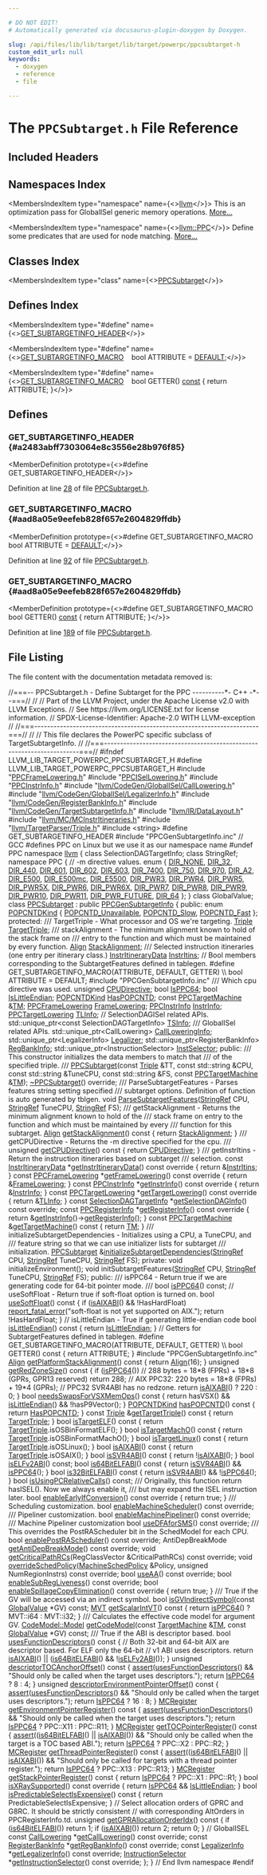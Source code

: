 ```yaml
---

# DO NOT EDIT!
# Automatically generated via docusaurus-plugin-doxygen by Doxygen.

slug: /api/files/lib/lib/target/lib/target/powerpc/ppcsubtarget-h
custom_edit_url: null
keywords:
  - doxygen
  - reference
  - file

---
```





# The `PPCSubtarget.h` File Reference

<DoxygenPage pluginConfig={pluginConfig}>



## Included Headers

<IncludesList>
<IncludesListItem
  filePath="PPCFrameLowering.h"
  permalink="/docs/api/files/lib/lib/target/lib/target/powerpc/ppcframelowering-h"
  isLocal="true" />
<IncludesListItem
  filePath="PPCISelLowering.h"
  permalink="/docs/api/files/lib/lib/target/lib/target/powerpc/ppcisellowering-h"
  isLocal="true" />
<IncludesListItem
  filePath="PPCInstrInfo.h"
  permalink="/docs/api/files/lib/lib/target/lib/target/powerpc/ppcinstrinfo-h"
  isLocal="true" />
<IncludesListItem
  filePath="llvm/CodeGen/GlobalISel/CallLowering.h"
  permalink="/docs/api/files/include/include/llvm/include/llvm/codegen/include/llvm/codegen/globalisel/calllowering-h"
  isLocal="true" />
<IncludesListItem
  filePath="llvm/CodeGen/GlobalISel/LegalizerInfo.h"
  permalink="/docs/api/files/include/include/llvm/include/llvm/codegen/include/llvm/codegen/globalisel/legalizerinfo-h"
  isLocal="true" />
<IncludesListItem
  filePath="llvm/CodeGen/RegisterBankInfo.h"
  permalink="/docs/api/files/include/include/llvm/include/llvm/codegen/registerbankinfo-h"
  isLocal="true" />
<IncludesListItem
  filePath="llvm/CodeGen/TargetSubtargetInfo.h"
  permalink="/docs/api/files/include/include/llvm/include/llvm/codegen/targetsubtargetinfo-h"
  isLocal="true" />
<IncludesListItem
  filePath="llvm/IR/DataLayout.h"
  permalink="/docs/api/files/include/include/llvm/include/llvm/ir/datalayout-h"
  isLocal="true" />
<IncludesListItem
  filePath="llvm/MC/MCInstrItineraries.h"
  permalink="/docs/api/files/include/include/llvm/include/llvm/mc/mcinstritineraries-h"
  isLocal="true" />
<IncludesListItem
  filePath="llvm/TargetParser/Triple.h"
  permalink="/docs/api/files/include/include/llvm/include/llvm/targetparser/triple-h"
  isLocal="true" />
<IncludesListItem
  filePath="string"
  permalink=""
  isLocal="false" />
<IncludesListItem
  filePath="PPCGenSubtargetInfo.inc"
  permalink=""
  isLocal="true" />
</IncludesList>

## Namespaces Index

<MembersIndex>

<MembersIndexItem
  type="namespace"
  name={<><a href="/docs/api/namespaces/llvm">llvm</a></>}>
This is an optimization pass for GlobalISel generic memory operations. <a href="/docs/api/namespaces/llvm/#details">More...</a>
</MembersIndexItem>

<MembersIndexItem
  type="namespace"
  name={<><a href="/docs/api/namespaces/llvm/ppc">llvm::PPC</a></>}>
Define some predicates that are used for node matching. <a href="/docs/api/namespaces/llvm/ppc/#details">More...</a>
</MembersIndexItem>

</MembersIndex>

## Classes Index

<MembersIndex>

<MembersIndexItem
  type="class"
  name={<><a href="/docs/api/classes/llvm/ppcsubtarget">PPCSubtarget</a></>}>
</MembersIndexItem>

</MembersIndex>

## Defines Index

<MembersIndex>

<MembersIndexItem
  type="#define"
  name={<><a href="#a2483abff7303064e8c3556e28b976f85">GET&#95;SUBTARGETINFO&#95;HEADER</a></>}>
</MembersIndexItem>

<MembersIndexItem
  type="#define"
  name={<><a href="#aad8a05e9eefeb828f657e2604829ffdb">GET&#95;SUBTARGETINFO&#95;MACRO</a>&nbsp;&nbsp;&nbsp;  bool ATTRIBUTE = <a href="/docs/api/files/lib/lib/analysis/branchprobabilityinfo-cpp/#a0bab6cbda2c6f1e9dd352004a6b9f393a5b39c8b553c821e7cddc6da64b5bd2ee">DEFAULT</a>;</>}>
</MembersIndexItem>

<MembersIndexItem
  type="#define"
  name={<><a href="#aad8a05e9eefeb828f657e2604829ffdb">GET&#95;SUBTARGETINFO&#95;MACRO</a>&nbsp;&nbsp;&nbsp;  bool GETTER() <a href="/docs/api/files/lib/lib/target/lib/target/aarch64/aarch64promoteconstant-cpp/#a90f8350fecae261c25be85d38b451bff">const</a> &#123; return ATTRIBUTE; &#125;</>}>
</MembersIndexItem>

</MembersIndex>


<SectionDefinition>

## Defines

### GET&#95;SUBTARGETINFO&#95;HEADER {#a2483abff7303064e8c3556e28b976f85}

<MemberDefinition
  prototype={<>#define GET&#95;SUBTARGETINFO&#95;HEADER</>}>

Definition at line <a href="#l00028">28</a> of file <a href="/docs/api/files/lib/lib/target/lib/target/powerpc/ppcsubtarget-h">PPCSubtarget.h</a>.
</MemberDefinition>

### GET&#95;SUBTARGETINFO&#95;MACRO {#aad8a05e9eefeb828f657e2604829ffdb}

<MemberDefinition
  prototype={<>#define GET&#95;SUBTARGETINFO&#95;MACRO&nbsp;&nbsp;&nbsp;  bool ATTRIBUTE = <a href="/docs/api/files/lib/lib/analysis/branchprobabilityinfo-cpp/#a0bab6cbda2c6f1e9dd352004a6b9f393a5b39c8b553c821e7cddc6da64b5bd2ee">DEFAULT</a>;</>}>

Definition at line <a href="#l00092">92</a> of file <a href="/docs/api/files/lib/lib/target/lib/target/powerpc/ppcsubtarget-h">PPCSubtarget.h</a>.
</MemberDefinition>

### GET&#95;SUBTARGETINFO&#95;MACRO {#aad8a05e9eefeb828f657e2604829ffdb}

<MemberDefinition
  prototype={<>#define GET&#95;SUBTARGETINFO&#95;MACRO&nbsp;&nbsp;&nbsp;  bool GETTER() <a href="/docs/api/files/lib/lib/target/lib/target/aarch64/aarch64promoteconstant-cpp/#a90f8350fecae261c25be85d38b451bff">const</a> &#123; return ATTRIBUTE; &#125;</>}>

Definition at line <a href="#l00189">189</a> of file <a href="/docs/api/files/lib/lib/target/lib/target/powerpc/ppcsubtarget-h">PPCSubtarget.h</a>.
</MemberDefinition>

</SectionDefinition>

## File Listing

The file content with the documentation metadata removed is:

<ProgramListing>

<Link id="l00001" /><CodeLine lineNumber="1"><span class="doxyHighlightComment">//===-- PPCSubtarget.h - Define Subtarget for the PPC ----------&#42;- C++ -&#42;--===//</span></CodeLine>
<Link id="l00002" /><CodeLine lineNumber="2"><span class="doxyHighlightComment">//</span></CodeLine>
<Link id="l00003" /><CodeLine lineNumber="3"><span class="doxyHighlightComment">// Part of the LLVM Project, under the Apache License v2.0 with LLVM Exceptions.</span></CodeLine>
<Link id="l00004" /><CodeLine lineNumber="4"><span class="doxyHighlightComment">// See https://llvm.org/LICENSE.txt for license information.</span></CodeLine>
<Link id="l00005" /><CodeLine lineNumber="5"><span class="doxyHighlightComment">// SPDX-License-Identifier: Apache-2.0 WITH LLVM-exception</span></CodeLine>
<Link id="l00006" /><CodeLine lineNumber="6"><span class="doxyHighlightComment">//</span></CodeLine>
<Link id="l00007" /><CodeLine lineNumber="7"><span class="doxyHighlightComment">//===----------------------------------------------------------------------===//</span></CodeLine>
<Link id="l00008" /><CodeLine lineNumber="8"><span class="doxyHighlightComment">//</span></CodeLine>
<Link id="l00009" /><CodeLine lineNumber="9"><span class="doxyHighlightComment">// This file declares the PowerPC specific subclass of TargetSubtargetInfo.</span></CodeLine>
<Link id="l00010" /><CodeLine lineNumber="10"><span class="doxyHighlightComment">//</span></CodeLine>
<Link id="l00011" /><CodeLine lineNumber="11"><span class="doxyHighlightComment">//===----------------------------------------------------------------------===//</span></CodeLine>
<Link id="l00012" /><CodeLine lineNumber="12"></CodeLine>
<Link id="l00013" /><CodeLine lineNumber="13"><span class="doxyHighlightPreprocessor">#ifndef LLVM&#95;LIB&#95;TARGET&#95;POWERPC&#95;PPCSUBTARGET&#95;H</span></CodeLine>
<Link id="l00014" /><CodeLine lineNumber="14"><span class="doxyHighlightPreprocessor">#define LLVM&#95;LIB&#95;TARGET&#95;POWERPC&#95;PPCSUBTARGET&#95;H</span></CodeLine>
<Link id="l00015" /><CodeLine lineNumber="15"></CodeLine>
<Link id="l00016" /><CodeLine lineNumber="16"><span class="doxyHighlightPreprocessor">#include &quot;<a href="/docs/api/files/lib/lib/target/lib/target/powerpc/ppcframelowering-h">PPCFrameLowering.h</a>&quot;</span></CodeLine>
<Link id="l00017" /><CodeLine lineNumber="17"><span class="doxyHighlightPreprocessor">#include &quot;<a href="/docs/api/files/lib/lib/target/lib/target/powerpc/ppcisellowering-h">PPCISelLowering.h</a>&quot;</span></CodeLine>
<Link id="l00018" /><CodeLine lineNumber="18"><span class="doxyHighlightPreprocessor">#include &quot;<a href="/docs/api/files/lib/lib/target/lib/target/powerpc/ppcinstrinfo-h">PPCInstrInfo.h</a>&quot;</span></CodeLine>
<Link id="l00019" /><CodeLine lineNumber="19"><span class="doxyHighlightPreprocessor">#include &quot;<a href="/docs/api/files/include/include/llvm/include/llvm/codegen/include/llvm/codegen/globalisel/calllowering-h">llvm/CodeGen/GlobalISel/CallLowering.h</a>&quot;</span></CodeLine>
<Link id="l00020" /><CodeLine lineNumber="20"><span class="doxyHighlightPreprocessor">#include &quot;<a href="/docs/api/files/include/include/llvm/include/llvm/codegen/include/llvm/codegen/globalisel/legalizerinfo-h">llvm/CodeGen/GlobalISel/LegalizerInfo.h</a>&quot;</span></CodeLine>
<Link id="l00021" /><CodeLine lineNumber="21"><span class="doxyHighlightPreprocessor">#include &quot;<a href="/docs/api/files/include/include/llvm/include/llvm/codegen/registerbankinfo-h">llvm/CodeGen/RegisterBankInfo.h</a>&quot;</span></CodeLine>
<Link id="l00022" /><CodeLine lineNumber="22"><span class="doxyHighlightPreprocessor">#include &quot;<a href="/docs/api/files/include/include/llvm/include/llvm/codegen/targetsubtargetinfo-h">llvm/CodeGen/TargetSubtargetInfo.h</a>&quot;</span></CodeLine>
<Link id="l00023" /><CodeLine lineNumber="23"><span class="doxyHighlightPreprocessor">#include &quot;<a href="/docs/api/files/include/include/llvm/include/llvm/ir/datalayout-h">llvm/IR/DataLayout.h</a>&quot;</span></CodeLine>
<Link id="l00024" /><CodeLine lineNumber="24"><span class="doxyHighlightPreprocessor">#include &quot;<a href="/docs/api/files/include/include/llvm/include/llvm/mc/mcinstritineraries-h">llvm/MC/MCInstrItineraries.h</a>&quot;</span></CodeLine>
<Link id="l00025" /><CodeLine lineNumber="25"><span class="doxyHighlightPreprocessor">#include &quot;<a href="/docs/api/files/include/include/llvm/include/llvm/targetparser/triple-h">llvm/TargetParser/Triple.h</a>&quot;</span></CodeLine>
<Link id="l00026" /><CodeLine lineNumber="26"><span class="doxyHighlightPreprocessor">#include &lt;string&gt;</span></CodeLine>
<Link id="l00027" /><CodeLine lineNumber="27"></CodeLine>
<Link id="l00028" /><CodeLine lineNumber="28" lineLink="#a2483abff7303064e8c3556e28b976f85"><span class="doxyHighlightPreprocessor">#define GET&#95;SUBTARGETINFO&#95;HEADER</span></CodeLine>
<Link id="l00029" /><CodeLine lineNumber="29"><span class="doxyHighlightPreprocessor">#include &quot;PPCGenSubtargetInfo.inc&quot;</span></CodeLine>
<Link id="l00030" /><CodeLine lineNumber="30"></CodeLine>
<Link id="l00031" /><CodeLine lineNumber="31"><span class="doxyHighlightComment">// GCC #defines PPC on Linux but we use it as our namespace name</span></CodeLine>
<Link id="l00032" /><CodeLine lineNumber="32"><span class="doxyHighlightPreprocessor">#undef PPC</span></CodeLine>
<Link id="l00033" /><CodeLine lineNumber="33"></CodeLine>
<Link id="l00034" /><CodeLine lineNumber="34"><span class="doxyHighlightKeyword">namespace </span><span class="doxyHighlight"><a href="/docs/api/namespaces/llvm">llvm</a> &#123;</span></CodeLine>
<Link id="l00035" /><CodeLine lineNumber="35"><span class="doxyHighlightKeyword">class </span><span class="doxyHighlight">SelectionDAGTargetInfo;</span></CodeLine>
<Link id="l00036" /><CodeLine lineNumber="36"><span class="doxyHighlightKeyword">class </span><span class="doxyHighlight">StringRef;</span></CodeLine>
<Link id="l00037" /><CodeLine lineNumber="37"></CodeLine>
<Link id="l00038" /><CodeLine lineNumber="38"><span class="doxyHighlightKeyword">namespace </span><span class="doxyHighlight">PPC &#123;</span></CodeLine>
<Link id="l00039" /><CodeLine lineNumber="39"><span class="doxyHighlight">  </span><span class="doxyHighlightComment">// -m directive values.</span></CodeLine>
<Link id="l00040" /><CodeLine lineNumber="40"><span class="doxyHighlightKeyword">enum</span><span class="doxyHighlight"> &#123;</span></CodeLine>
<Link id="l00041" /><CodeLine lineNumber="41" lineLink="/docs/api/namespaces/llvm/ppc/#afabcc2ff4ea75ff845f97b0807e8de34abf20d995fb8903fac5baf09797e6ed80"><span class="doxyHighlight">  <a href="/docs/api/namespaces/llvm/ppc/#afabcc2ff4ea75ff845f97b0807e8de34abf20d995fb8903fac5baf09797e6ed80">DIR&#95;NONE</a>,</span></CodeLine>
<Link id="l00042" /><CodeLine lineNumber="42" lineLink="/docs/api/namespaces/llvm/ppc/#afabcc2ff4ea75ff845f97b0807e8de34aba3e2f71e6bcfa95d8ef5836ba47f02f"><span class="doxyHighlight">  <a href="/docs/api/namespaces/llvm/ppc/#afabcc2ff4ea75ff845f97b0807e8de34aba3e2f71e6bcfa95d8ef5836ba47f02f">DIR&#95;32</a>,</span></CodeLine>
<Link id="l00043" /><CodeLine lineNumber="43" lineLink="/docs/api/namespaces/llvm/ppc/#afabcc2ff4ea75ff845f97b0807e8de34a7b91cd4044a62473da3166dd0d2b2ddc"><span class="doxyHighlight">  <a href="/docs/api/namespaces/llvm/ppc/#afabcc2ff4ea75ff845f97b0807e8de34a7b91cd4044a62473da3166dd0d2b2ddc">DIR&#95;440</a>,</span></CodeLine>
<Link id="l00044" /><CodeLine lineNumber="44" lineLink="/docs/api/namespaces/llvm/ppc/#afabcc2ff4ea75ff845f97b0807e8de34afdebe93c0e18a5453835f8df1c13e5e4"><span class="doxyHighlight">  <a href="/docs/api/namespaces/llvm/ppc/#afabcc2ff4ea75ff845f97b0807e8de34afdebe93c0e18a5453835f8df1c13e5e4">DIR&#95;601</a>,</span></CodeLine>
<Link id="l00045" /><CodeLine lineNumber="45" lineLink="/docs/api/namespaces/llvm/ppc/#afabcc2ff4ea75ff845f97b0807e8de34a62ee0718349ae36cd1a8ed500abcd878"><span class="doxyHighlight">  <a href="/docs/api/namespaces/llvm/ppc/#afabcc2ff4ea75ff845f97b0807e8de34a62ee0718349ae36cd1a8ed500abcd878">DIR&#95;602</a>,</span></CodeLine>
<Link id="l00046" /><CodeLine lineNumber="46" lineLink="/docs/api/namespaces/llvm/ppc/#afabcc2ff4ea75ff845f97b0807e8de34a3962994d8e938b9593218caf575ef6bd"><span class="doxyHighlight">  <a href="/docs/api/namespaces/llvm/ppc/#afabcc2ff4ea75ff845f97b0807e8de34a3962994d8e938b9593218caf575ef6bd">DIR&#95;603</a>,</span></CodeLine>
<Link id="l00047" /><CodeLine lineNumber="47" lineLink="/docs/api/namespaces/llvm/ppc/#afabcc2ff4ea75ff845f97b0807e8de34a6cdba3048334fa40e8f46956ffeab0c3"><span class="doxyHighlight">  <a href="/docs/api/namespaces/llvm/ppc/#afabcc2ff4ea75ff845f97b0807e8de34a6cdba3048334fa40e8f46956ffeab0c3">DIR&#95;7400</a>,</span></CodeLine>
<Link id="l00048" /><CodeLine lineNumber="48" lineLink="/docs/api/namespaces/llvm/ppc/#afabcc2ff4ea75ff845f97b0807e8de34aa77883b2e65039199cd95b624cab29b2"><span class="doxyHighlight">  <a href="/docs/api/namespaces/llvm/ppc/#afabcc2ff4ea75ff845f97b0807e8de34aa77883b2e65039199cd95b624cab29b2">DIR&#95;750</a>,</span></CodeLine>
<Link id="l00049" /><CodeLine lineNumber="49" lineLink="/docs/api/namespaces/llvm/ppc/#afabcc2ff4ea75ff845f97b0807e8de34a56adb1ba4082b00854c8401847ade1a9"><span class="doxyHighlight">  <a href="/docs/api/namespaces/llvm/ppc/#afabcc2ff4ea75ff845f97b0807e8de34a56adb1ba4082b00854c8401847ade1a9">DIR&#95;970</a>,</span></CodeLine>
<Link id="l00050" /><CodeLine lineNumber="50" lineLink="/docs/api/namespaces/llvm/ppc/#afabcc2ff4ea75ff845f97b0807e8de34ab81d0aba13bef5a963bb14709390283e"><span class="doxyHighlight">  <a href="/docs/api/namespaces/llvm/ppc/#afabcc2ff4ea75ff845f97b0807e8de34ab81d0aba13bef5a963bb14709390283e">DIR&#95;A2</a>,</span></CodeLine>
<Link id="l00051" /><CodeLine lineNumber="51" lineLink="/docs/api/namespaces/llvm/ppc/#afabcc2ff4ea75ff845f97b0807e8de34aa3892c789487c6e4d64043ae996717ee"><span class="doxyHighlight">  <a href="/docs/api/namespaces/llvm/ppc/#afabcc2ff4ea75ff845f97b0807e8de34aa3892c789487c6e4d64043ae996717ee">DIR&#95;E500</a>,</span></CodeLine>
<Link id="l00052" /><CodeLine lineNumber="52" lineLink="/docs/api/namespaces/llvm/ppc/#afabcc2ff4ea75ff845f97b0807e8de34a00d4f7d7f8d110db90749f417fceff3a"><span class="doxyHighlight">  <a href="/docs/api/namespaces/llvm/ppc/#afabcc2ff4ea75ff845f97b0807e8de34a00d4f7d7f8d110db90749f417fceff3a">DIR&#95;E500mc</a>,</span></CodeLine>
<Link id="l00053" /><CodeLine lineNumber="53" lineLink="/docs/api/namespaces/llvm/ppc/#afabcc2ff4ea75ff845f97b0807e8de34ac4e6bb06de05f2620850b3fc53a0433e"><span class="doxyHighlight">  <a href="/docs/api/namespaces/llvm/ppc/#afabcc2ff4ea75ff845f97b0807e8de34ac4e6bb06de05f2620850b3fc53a0433e">DIR&#95;E5500</a>,</span></CodeLine>
<Link id="l00054" /><CodeLine lineNumber="54" lineLink="/docs/api/namespaces/llvm/ppc/#afabcc2ff4ea75ff845f97b0807e8de34a80679195ad86168a8664a9ee102ce948"><span class="doxyHighlight">  <a href="/docs/api/namespaces/llvm/ppc/#afabcc2ff4ea75ff845f97b0807e8de34a80679195ad86168a8664a9ee102ce948">DIR&#95;PWR3</a>,</span></CodeLine>
<Link id="l00055" /><CodeLine lineNumber="55" lineLink="/docs/api/namespaces/llvm/ppc/#afabcc2ff4ea75ff845f97b0807e8de34a1a9618f9addb07ce52555fa524ccf39d"><span class="doxyHighlight">  <a href="/docs/api/namespaces/llvm/ppc/#afabcc2ff4ea75ff845f97b0807e8de34a1a9618f9addb07ce52555fa524ccf39d">DIR&#95;PWR4</a>,</span></CodeLine>
<Link id="l00056" /><CodeLine lineNumber="56" lineLink="/docs/api/namespaces/llvm/ppc/#afabcc2ff4ea75ff845f97b0807e8de34a690b5c342106c270b005123adec2d7e6"><span class="doxyHighlight">  <a href="/docs/api/namespaces/llvm/ppc/#afabcc2ff4ea75ff845f97b0807e8de34a690b5c342106c270b005123adec2d7e6">DIR&#95;PWR5</a>,</span></CodeLine>
<Link id="l00057" /><CodeLine lineNumber="57" lineLink="/docs/api/namespaces/llvm/ppc/#afabcc2ff4ea75ff845f97b0807e8de34a40aa4eed5523516b6f4be5d29307b5cc"><span class="doxyHighlight">  <a href="/docs/api/namespaces/llvm/ppc/#afabcc2ff4ea75ff845f97b0807e8de34a40aa4eed5523516b6f4be5d29307b5cc">DIR&#95;PWR5X</a>,</span></CodeLine>
<Link id="l00058" /><CodeLine lineNumber="58" lineLink="/docs/api/namespaces/llvm/ppc/#afabcc2ff4ea75ff845f97b0807e8de34aa2b626cb4809ee8a3b3da9d475eabe05"><span class="doxyHighlight">  <a href="/docs/api/namespaces/llvm/ppc/#afabcc2ff4ea75ff845f97b0807e8de34aa2b626cb4809ee8a3b3da9d475eabe05">DIR&#95;PWR6</a>,</span></CodeLine>
<Link id="l00059" /><CodeLine lineNumber="59" lineLink="/docs/api/namespaces/llvm/ppc/#afabcc2ff4ea75ff845f97b0807e8de34a664d0abca2c75f8a6f8ce2dcc21cd676"><span class="doxyHighlight">  <a href="/docs/api/namespaces/llvm/ppc/#afabcc2ff4ea75ff845f97b0807e8de34a664d0abca2c75f8a6f8ce2dcc21cd676">DIR&#95;PWR6X</a>,</span></CodeLine>
<Link id="l00060" /><CodeLine lineNumber="60" lineLink="/docs/api/namespaces/llvm/ppc/#afabcc2ff4ea75ff845f97b0807e8de34a0c8a5dd168df904e8c29520a47502a61"><span class="doxyHighlight">  <a href="/docs/api/namespaces/llvm/ppc/#afabcc2ff4ea75ff845f97b0807e8de34a0c8a5dd168df904e8c29520a47502a61">DIR&#95;PWR7</a>,</span></CodeLine>
<Link id="l00061" /><CodeLine lineNumber="61" lineLink="/docs/api/namespaces/llvm/ppc/#afabcc2ff4ea75ff845f97b0807e8de34aa3de856d909c5b0166919bf6e4bd1a3d"><span class="doxyHighlight">  <a href="/docs/api/namespaces/llvm/ppc/#afabcc2ff4ea75ff845f97b0807e8de34aa3de856d909c5b0166919bf6e4bd1a3d">DIR&#95;PWR8</a>,</span></CodeLine>
<Link id="l00062" /><CodeLine lineNumber="62" lineLink="/docs/api/namespaces/llvm/ppc/#afabcc2ff4ea75ff845f97b0807e8de34a0a03bfd83c00f4d1edab975b7bfe7f36"><span class="doxyHighlight">  <a href="/docs/api/namespaces/llvm/ppc/#afabcc2ff4ea75ff845f97b0807e8de34a0a03bfd83c00f4d1edab975b7bfe7f36">DIR&#95;PWR9</a>,</span></CodeLine>
<Link id="l00063" /><CodeLine lineNumber="63" lineLink="/docs/api/namespaces/llvm/ppc/#afabcc2ff4ea75ff845f97b0807e8de34a1a5dee2be7c154497739282b30ab123c"><span class="doxyHighlight">  <a href="/docs/api/namespaces/llvm/ppc/#afabcc2ff4ea75ff845f97b0807e8de34a1a5dee2be7c154497739282b30ab123c">DIR&#95;PWR10</a>,</span></CodeLine>
<Link id="l00064" /><CodeLine lineNumber="64" lineLink="/docs/api/namespaces/llvm/ppc/#afabcc2ff4ea75ff845f97b0807e8de34af6a785f2b13ce7870e8e4e6b9653f32f"><span class="doxyHighlight">  <a href="/docs/api/namespaces/llvm/ppc/#afabcc2ff4ea75ff845f97b0807e8de34af6a785f2b13ce7870e8e4e6b9653f32f">DIR&#95;PWR11</a>,</span></CodeLine>
<Link id="l00065" /><CodeLine lineNumber="65" lineLink="/docs/api/namespaces/llvm/ppc/#afabcc2ff4ea75ff845f97b0807e8de34ac1fc2f6d654da4e5a6a601e19d423846"><span class="doxyHighlight">  <a href="/docs/api/namespaces/llvm/ppc/#afabcc2ff4ea75ff845f97b0807e8de34ac1fc2f6d654da4e5a6a601e19d423846">DIR&#95;PWR&#95;FUTURE</a>,</span></CodeLine>
<Link id="l00066" /><CodeLine lineNumber="66" lineLink="/docs/api/namespaces/llvm/ppc/#afabcc2ff4ea75ff845f97b0807e8de34a00917bbd257bd4ee796f398e9c563a11"><span class="doxyHighlight">  <a href="/docs/api/namespaces/llvm/ppc/#afabcc2ff4ea75ff845f97b0807e8de34a00917bbd257bd4ee796f398e9c563a11">DIR&#95;64</a></span></CodeLine>
<Link id="l00067" /><CodeLine lineNumber="67"><span class="doxyHighlight">&#125;;</span></CodeLine>
<Link id="l00068" /><CodeLine lineNumber="68"><span class="doxyHighlight">&#125;</span></CodeLine>
<Link id="l00069" /><CodeLine lineNumber="69"></CodeLine>
<Link id="l00070" /><CodeLine lineNumber="70"><span class="doxyHighlightKeyword">class </span><span class="doxyHighlight">GlobalValue;</span></CodeLine>
<Link id="l00071" /><CodeLine lineNumber="71"></CodeLine>
<Link id="l00072" /><CodeLine lineNumber="72" lineLink="/docs/api/classes/llvm/ppcsubtarget"><span class="doxyHighlightKeyword">class </span><span class="doxyHighlight"><a href="/docs/api/classes/llvm/ppcsubtarget/#ae14557250e6afc406b994fd40e8f5f93">PPCSubtarget</a> : </span><span class="doxyHighlightKeyword">public</span><span class="doxyHighlight"> <a href="/docs/api/classes/ppcgensubtargetinfo">PPCGenSubtargetInfo</a> &#123;</span></CodeLine>
<Link id="l00073" /><CodeLine lineNumber="73"><span class="doxyHighlightKeyword">public</span><span class="doxyHighlight">:</span></CodeLine>
<Link id="l00074" /><CodeLine lineNumber="74" lineLink="/docs/api/classes/llvm/ppcsubtarget/#a2eeb56ba19044c9c01c2c0606ada7083"><span class="doxyHighlight">  </span><span class="doxyHighlightKeyword">enum</span><span class="doxyHighlight"> <a href="/docs/api/classes/llvm/ppcsubtarget/#a2eeb56ba19044c9c01c2c0606ada7083">POPCNTDKind</a> &#123;</span></CodeLine>
<Link id="l00075" /><CodeLine lineNumber="75" lineLink="/docs/api/classes/llvm/ppcsubtarget/#a2eeb56ba19044c9c01c2c0606ada7083adf6cd18e5546a8897639fa528f81f375"><span class="doxyHighlight">    <a href="/docs/api/classes/llvm/ppcsubtarget/#a2eeb56ba19044c9c01c2c0606ada7083adf6cd18e5546a8897639fa528f81f375">POPCNTD&#95;Unavailable</a>,</span></CodeLine>
<Link id="l00076" /><CodeLine lineNumber="76" lineLink="/docs/api/classes/llvm/ppcsubtarget/#a2eeb56ba19044c9c01c2c0606ada7083ab0fb8c03d2414c080c21b73aeae5a13c"><span class="doxyHighlight">    <a href="/docs/api/classes/llvm/ppcsubtarget/#a2eeb56ba19044c9c01c2c0606ada7083ab0fb8c03d2414c080c21b73aeae5a13c">POPCNTD&#95;Slow</a>,</span></CodeLine>
<Link id="l00077" /><CodeLine lineNumber="77" lineLink="/docs/api/classes/llvm/ppcsubtarget/#a2eeb56ba19044c9c01c2c0606ada7083a5905b4b9443e62f9efe0c22aab6260d3"><span class="doxyHighlight">    <a href="/docs/api/classes/llvm/ppcsubtarget/#a2eeb56ba19044c9c01c2c0606ada7083a5905b4b9443e62f9efe0c22aab6260d3">POPCNTD&#95;Fast</a></span></CodeLine>
<Link id="l00078" /><CodeLine lineNumber="78"><span class="doxyHighlight">  &#125;;</span></CodeLine>
<Link id="l00079" /><CodeLine lineNumber="79"></CodeLine>
<Link id="l00080" /><CodeLine lineNumber="80"><span class="doxyHighlightKeyword">protected</span><span class="doxyHighlight">:</span></CodeLine>
<Link id="l00081" /><CodeLine lineNumber="81"><span class="doxyHighlightComment">  /// TargetTriple - What processor and OS we&#39;re targeting.</span></CodeLine>
<Link id="l00082" /><CodeLine lineNumber="82" lineLink="/docs/api/classes/llvm/ppcsubtarget/#a42143f998fef45d515043b7d47249db2"><span class="doxyHighlight">  <a href="/docs/api/classes/llvm/triple">Triple</a> <a href="/docs/api/classes/llvm/ppcsubtarget/#a42143f998fef45d515043b7d47249db2">TargetTriple</a>;</span></CodeLine>
<Link id="l00083" /><CodeLine lineNumber="83"></CodeLine>
<Link id="l00084" /><CodeLine lineNumber="84"><span class="doxyHighlightComment">  /// stackAlignment - The minimum alignment known to hold of the stack frame on</span></CodeLine>
<Link id="l00085" /><CodeLine lineNumber="85"><span class="doxyHighlightComment">  /// entry to the function and which must be maintained by every function.</span></CodeLine>
<Link id="l00086" /><CodeLine lineNumber="86" lineLink="/docs/api/classes/llvm/ppcsubtarget/#a5615780de41c907a7b5b48d1f3b94e15"><span class="doxyHighlight">  <a href="/docs/api/structs/llvm/align">Align</a> <a href="/docs/api/classes/llvm/ppcsubtarget/#a5615780de41c907a7b5b48d1f3b94e15">StackAlignment</a>;</span></CodeLine>
<Link id="l00087" /><CodeLine lineNumber="87"></CodeLine>
<Link id="l00088" /><CodeLine lineNumber="88"><span class="doxyHighlightComment">  /// Selected instruction itineraries (one entry per itinerary class.)</span></CodeLine>
<Link id="l00089" /><CodeLine lineNumber="89" lineLink="/docs/api/classes/llvm/ppcsubtarget/#a556a987e65c2ba607b0bd95b9addc794"><span class="doxyHighlight">  <a href="/docs/api/classes/llvm/instritinerarydata">InstrItineraryData</a> <a href="/docs/api/classes/llvm/ppcsubtarget/#a556a987e65c2ba607b0bd95b9addc794">InstrItins</a>;</span></CodeLine>
<Link id="l00090" /><CodeLine lineNumber="90"></CodeLine>
<Link id="l00091" /><CodeLine lineNumber="91"><span class="doxyHighlightComment">// Bool members corresponding to the SubtargetFeatures defined in tablegen.</span></CodeLine>
<Link id="l00092" /><CodeLine lineNumber="92" lineLink="#aad8a05e9eefeb828f657e2604829ffdb"><span class="doxyHighlightPreprocessor">#define GET&#95;SUBTARGETINFO&#95;MACRO(ATTRIBUTE, DEFAULT, GETTER)                    \\</span></CodeLine>
<Link id="l00093" /><CodeLine lineNumber="93"><span class="doxyHighlightPreprocessor">  bool ATTRIBUTE = DEFAULT;</span></CodeLine>
<Link id="l00094" /><CodeLine lineNumber="94"><span class="doxyHighlightPreprocessor">#include &quot;PPCGenSubtargetInfo.inc&quot;</span></CodeLine>
<Link id="l00095" /><CodeLine lineNumber="95"></CodeLine>
<Link id="l00096" /><CodeLine lineNumber="96"><span class="doxyHighlightComment">  /// Which cpu directive was used.</span></CodeLine>
<Link id="l00097" /><CodeLine lineNumber="97" lineLink="/docs/api/classes/llvm/ppcsubtarget/#a8cf430e8f55311f8a5c915f934b10564"><span class="doxyHighlight">  </span><span class="doxyHighlightKeywordType">unsigned</span><span class="doxyHighlight"> <a href="/docs/api/classes/llvm/ppcsubtarget/#a8cf430e8f55311f8a5c915f934b10564">CPUDirective</a>;</span></CodeLine>
<Link id="l00098" /><CodeLine lineNumber="98"></CodeLine>
<Link id="l00099" /><CodeLine lineNumber="99" lineLink="/docs/api/classes/llvm/ppcsubtarget/#afe1a03cb47163239bf6af7300a56f47a"><span class="doxyHighlight">  </span><span class="doxyHighlightKeywordType">bool</span><span class="doxyHighlight"> <a href="/docs/api/classes/llvm/ppcsubtarget/#afe1a03cb47163239bf6af7300a56f47a">IsPPC64</a>;</span></CodeLine>
<Link id="l00100" /><CodeLine lineNumber="100" lineLink="/docs/api/classes/llvm/ppcsubtarget/#a033667dfabbb37781612b299275b2cd4"><span class="doxyHighlight">  </span><span class="doxyHighlightKeywordType">bool</span><span class="doxyHighlight"> <a href="/docs/api/classes/llvm/ppcsubtarget/#a033667dfabbb37781612b299275b2cd4">IsLittleEndian</a>;</span></CodeLine>
<Link id="l00101" /><CodeLine lineNumber="101"></CodeLine>
<Link id="l00102" /><CodeLine lineNumber="102" lineLink="/docs/api/classes/llvm/ppcsubtarget/#a4f4ee519b7eb7c0b01b4c4f21e1bfe77"><span class="doxyHighlight">  <a href="/docs/api/classes/llvm/ppcsubtarget/#a2eeb56ba19044c9c01c2c0606ada7083">POPCNTDKind</a> <a href="/docs/api/classes/llvm/ppcsubtarget/#a4f4ee519b7eb7c0b01b4c4f21e1bfe77">HasPOPCNTD</a>;</span></CodeLine>
<Link id="l00103" /><CodeLine lineNumber="103"></CodeLine>
<Link id="l00104" /><CodeLine lineNumber="104" lineLink="/docs/api/classes/llvm/ppcsubtarget/#ae2ea016ce9b29b6f90eb058aedceca4b"><span class="doxyHighlight">  </span><span class="doxyHighlightKeyword">const</span><span class="doxyHighlight"> <a href="/docs/api/classes/llvm/ppctargetmachine">PPCTargetMachine</a> &amp;<a href="/docs/api/classes/llvm/ppcsubtarget/#ae2ea016ce9b29b6f90eb058aedceca4b">TM</a>;</span></CodeLine>
<Link id="l00105" /><CodeLine lineNumber="105" lineLink="/docs/api/classes/llvm/ppcsubtarget/#a3e9bfe3064232d157505fe041db301d2"><span class="doxyHighlight">  <a href="/docs/api/classes/llvm/ppcframelowering">PPCFrameLowering</a> <a href="/docs/api/classes/llvm/ppcsubtarget/#a3e9bfe3064232d157505fe041db301d2">FrameLowering</a>;</span></CodeLine>
<Link id="l00106" /><CodeLine lineNumber="106" lineLink="/docs/api/classes/llvm/ppcsubtarget/#a65b8ad9569e3edf6f8ec8bddd7e15e7f"><span class="doxyHighlight">  <a href="/docs/api/classes/llvm/ppcinstrinfo">PPCInstrInfo</a> <a href="/docs/api/classes/llvm/ppcsubtarget/#a65b8ad9569e3edf6f8ec8bddd7e15e7f">InstrInfo</a>;</span></CodeLine>
<Link id="l00107" /><CodeLine lineNumber="107" lineLink="/docs/api/classes/llvm/ppcsubtarget/#a16ca38e98ae387775c7fda7da2b26d6b"><span class="doxyHighlight">  <a href="/docs/api/classes/llvm/ppctargetlowering">PPCTargetLowering</a> <a href="/docs/api/classes/llvm/ppcsubtarget/#a16ca38e98ae387775c7fda7da2b26d6b">TLInfo</a>;</span></CodeLine>
<Link id="l00108" /><CodeLine lineNumber="108"></CodeLine>
<Link id="l00109" /><CodeLine lineNumber="109"><span class="doxyHighlight">  </span><span class="doxyHighlightComment">// SelectionDAGISel related APIs.</span></CodeLine>
<Link id="l00110" /><CodeLine lineNumber="110" lineLink="/docs/api/classes/llvm/ppcsubtarget/#ae705899524cc9dc65eb8e90be1c342ca"><span class="doxyHighlight">  std::unique&#95;ptr&lt;const SelectionDAGTargetInfo&gt; <a href="/docs/api/classes/llvm/ppcsubtarget/#ae705899524cc9dc65eb8e90be1c342ca">TSInfo</a>;</span></CodeLine>
<Link id="l00111" /><CodeLine lineNumber="111"></CodeLine>
<Link id="l00112" /><CodeLine lineNumber="112"><span class="doxyHighlightComment">  /// GlobalISel related APIs.</span></CodeLine>
<Link id="l00113" /><CodeLine lineNumber="113" lineLink="/docs/api/classes/llvm/ppcsubtarget/#afa9390b7bdd37d7aa6fc1316915ed92d"><span class="doxyHighlight">  std::unique&#95;ptr&lt;CallLowering&gt; <a href="/docs/api/classes/llvm/ppcsubtarget/#afa9390b7bdd37d7aa6fc1316915ed92d">CallLoweringInfo</a>;</span></CodeLine>
<Link id="l00114" /><CodeLine lineNumber="114" lineLink="/docs/api/classes/llvm/ppcsubtarget/#a15a2cf75558dd706b0e1220972c7ea0b"><span class="doxyHighlight">  std::unique&#95;ptr&lt;LegalizerInfo&gt; <a href="/docs/api/classes/llvm/ppcsubtarget/#a15a2cf75558dd706b0e1220972c7ea0b">Legalizer</a>;</span></CodeLine>
<Link id="l00115" /><CodeLine lineNumber="115" lineLink="/docs/api/classes/llvm/ppcsubtarget/#a47f84c3ba6bace6ecc50e2eb96bdbea2"><span class="doxyHighlight">  std::unique&#95;ptr&lt;RegisterBankInfo&gt; <a href="/docs/api/classes/llvm/ppcsubtarget/#a47f84c3ba6bace6ecc50e2eb96bdbea2">RegBankInfo</a>;</span></CodeLine>
<Link id="l00116" /><CodeLine lineNumber="116" lineLink="/docs/api/classes/llvm/ppcsubtarget/#a0536561eb82f66bd686edc267b707da3"><span class="doxyHighlight">  std::unique&#95;ptr&lt;InstructionSelector&gt; <a href="/docs/api/classes/llvm/ppcsubtarget/#a0536561eb82f66bd686edc267b707da3">InstSelector</a>;</span></CodeLine>
<Link id="l00117" /><CodeLine lineNumber="117"></CodeLine>
<Link id="l00118" /><CodeLine lineNumber="118"><span class="doxyHighlightKeyword">public</span><span class="doxyHighlight">:</span></CodeLine>
<Link id="l00119" /><CodeLine lineNumber="119"><span class="doxyHighlightComment">  /// This constructor initializes the data members to match that</span></CodeLine>
<Link id="l00120" /><CodeLine lineNumber="120"><span class="doxyHighlightComment">  /// of the specified triple.</span></CodeLine>
<Link id="l00121" /><CodeLine lineNumber="121"><span class="doxyHighlightComment">  ///</span></CodeLine>
<Link id="l00122" /><CodeLine lineNumber="122"><span class="doxyHighlight">  <a href="/docs/api/classes/llvm/ppcsubtarget/#ae14557250e6afc406b994fd40e8f5f93">PPCSubtarget</a>(</span><span class="doxyHighlightKeyword">const</span><span class="doxyHighlight"> <a href="/docs/api/classes/llvm/triple">Triple</a> &amp;TT, </span><span class="doxyHighlightKeyword">const</span><span class="doxyHighlight"> std::string &amp;CPU,</span></CodeLine>
<Link id="l00123" /><CodeLine lineNumber="123"><span class="doxyHighlight">               </span><span class="doxyHighlightKeyword">const</span><span class="doxyHighlight"> std::string &amp;TuneCPU, </span><span class="doxyHighlightKeyword">const</span><span class="doxyHighlight"> std::string &amp;FS,</span></CodeLine>
<Link id="l00124" /><CodeLine lineNumber="124"><span class="doxyHighlight">               </span><span class="doxyHighlightKeyword">const</span><span class="doxyHighlight"> <a href="/docs/api/classes/llvm/ppctargetmachine">PPCTargetMachine</a> &amp;<a href="/docs/api/classes/llvm/ppcsubtarget/#ae2ea016ce9b29b6f90eb058aedceca4b">TM</a>);</span></CodeLine>
<Link id="l00125" /><CodeLine lineNumber="125"></CodeLine>
<Link id="l00126" /><CodeLine lineNumber="126" lineLink="/docs/api/classes/llvm/ppcsubtarget/#a48e64dd0e8d19b4c797abb71622008f0"><span class="doxyHighlight">  <a href="/docs/api/classes/llvm/ppcsubtarget/#a48e64dd0e8d19b4c797abb71622008f0">~PPCSubtarget</a>() </span><span class="doxyHighlightKeyword">override</span><span class="doxyHighlight">;</span></CodeLine>
<Link id="l00127" /><CodeLine lineNumber="127"></CodeLine>
<Link id="l00128" /><CodeLine lineNumber="128"><span class="doxyHighlightComment">  /// ParseSubtargetFeatures - Parses features string setting specified</span></CodeLine>
<Link id="l00129" /><CodeLine lineNumber="129"><span class="doxyHighlightComment">  /// subtarget options.  Definition of function is auto generated by tblgen.</span></CodeLine>
<Link id="l00130" /><CodeLine lineNumber="130" lineLink="/docs/api/classes/llvm/ppcsubtarget/#afec26f51f40af3d2379093d906cae749"><span class="doxyHighlight">  </span><span class="doxyHighlightKeywordType">void</span><span class="doxyHighlight"> <a href="/docs/api/classes/llvm/ppcsubtarget/#afec26f51f40af3d2379093d906cae749">ParseSubtargetFeatures</a>(<a href="/docs/api/classes/llvm/stringref">StringRef</a> CPU, <a href="/docs/api/classes/llvm/stringref">StringRef</a> TuneCPU, <a href="/docs/api/classes/llvm/stringref">StringRef</a> FS);</span></CodeLine>
<Link id="l00131" /><CodeLine lineNumber="131"></CodeLine>
<Link id="l00132" /><CodeLine lineNumber="132"><span class="doxyHighlightComment">  /// getStackAlignment - Returns the minimum alignment known to hold of the</span></CodeLine>
<Link id="l00133" /><CodeLine lineNumber="133"><span class="doxyHighlightComment">  /// stack frame on entry to the function and which must be maintained by every</span></CodeLine>
<Link id="l00134" /><CodeLine lineNumber="134"><span class="doxyHighlightComment">  /// function for this subtarget.</span></CodeLine>
<Link id="l00135" /><CodeLine lineNumber="135" lineLink="/docs/api/classes/llvm/ppcsubtarget/#acf53e983185d3f9a87ecfd9a898a1e18"><span class="doxyHighlight">  <a href="/docs/api/structs/llvm/align">Align</a> <a href="/docs/api/classes/llvm/ppcsubtarget/#acf53e983185d3f9a87ecfd9a898a1e18">getStackAlignment</a>()</span><span class="doxyHighlightKeyword"> const </span><span class="doxyHighlight">&#123; </span><span class="doxyHighlightKeywordFlow">return</span><span class="doxyHighlight"> <a href="/docs/api/classes/llvm/ppcsubtarget/#a5615780de41c907a7b5b48d1f3b94e15">StackAlignment</a>; &#125;</span></CodeLine>
<Link id="l00136" /><CodeLine lineNumber="136"></CodeLine>
<Link id="l00137" /><CodeLine lineNumber="137"><span class="doxyHighlightComment">  /// getCPUDirective - Returns the -m directive specified for the cpu.</span></CodeLine>
<Link id="l00138" /><CodeLine lineNumber="138"><span class="doxyHighlightComment">  ///</span></CodeLine>
<Link id="l00139" /><CodeLine lineNumber="139" lineLink="/docs/api/classes/llvm/ppcsubtarget/#a9fdcf13a56a07a0f207e0b0f66bbdbb6"><span class="doxyHighlight">  </span><span class="doxyHighlightKeywordType">unsigned</span><span class="doxyHighlight"> <a href="/docs/api/classes/llvm/ppcsubtarget/#a9fdcf13a56a07a0f207e0b0f66bbdbb6">getCPUDirective</a>()</span><span class="doxyHighlightKeyword"> const </span><span class="doxyHighlight">&#123; </span><span class="doxyHighlightKeywordFlow">return</span><span class="doxyHighlight"> <a href="/docs/api/classes/llvm/ppcsubtarget/#a8cf430e8f55311f8a5c915f934b10564">CPUDirective</a>; &#125;</span></CodeLine>
<Link id="l00140" /><CodeLine lineNumber="140"></CodeLine>
<Link id="l00141" /><CodeLine lineNumber="141"><span class="doxyHighlightComment">  /// getInstrItins - Return the instruction itineraries based on subtarget</span></CodeLine>
<Link id="l00142" /><CodeLine lineNumber="142"><span class="doxyHighlightComment">  /// selection.</span></CodeLine>
<Link id="l00143" /><CodeLine lineNumber="143" lineLink="/docs/api/classes/llvm/ppcsubtarget/#a702223f397ca63948ec6596c70339c18"><span class="doxyHighlight">  </span><span class="doxyHighlightKeyword">const</span><span class="doxyHighlight"> <a href="/docs/api/classes/llvm/instritinerarydata">InstrItineraryData</a> &#42;<a href="/docs/api/classes/llvm/ppcsubtarget/#a702223f397ca63948ec6596c70339c18">getInstrItineraryData</a>()</span><span class="doxyHighlightKeyword"> const override </span><span class="doxyHighlight">&#123;</span></CodeLine>
<Link id="l00144" /><CodeLine lineNumber="144"><span class="doxyHighlight">    </span><span class="doxyHighlightKeywordFlow">return</span><span class="doxyHighlight"> &amp;<a href="/docs/api/classes/llvm/ppcsubtarget/#a556a987e65c2ba607b0bd95b9addc794">InstrItins</a>;</span></CodeLine>
<Link id="l00145" /><CodeLine lineNumber="145"><span class="doxyHighlight">  &#125;</span></CodeLine>
<Link id="l00146" /><CodeLine lineNumber="146"></CodeLine>
<Link id="l00147" /><CodeLine lineNumber="147" lineLink="/docs/api/classes/llvm/ppcsubtarget/#a575f4bd95265cbe937901965fe1a53af"><span class="doxyHighlight">  </span><span class="doxyHighlightKeyword">const</span><span class="doxyHighlight"> <a href="/docs/api/classes/llvm/ppcframelowering">PPCFrameLowering</a> &#42;<a href="/docs/api/classes/llvm/ppcsubtarget/#a575f4bd95265cbe937901965fe1a53af">getFrameLowering</a>()</span><span class="doxyHighlightKeyword"> const override </span><span class="doxyHighlight">&#123;</span></CodeLine>
<Link id="l00148" /><CodeLine lineNumber="148"><span class="doxyHighlight">    </span><span class="doxyHighlightKeywordFlow">return</span><span class="doxyHighlight"> &amp;<a href="/docs/api/classes/llvm/ppcsubtarget/#a3e9bfe3064232d157505fe041db301d2">FrameLowering</a>;</span></CodeLine>
<Link id="l00149" /><CodeLine lineNumber="149"><span class="doxyHighlight">  &#125;</span></CodeLine>
<Link id="l00150" /><CodeLine lineNumber="150" lineLink="/docs/api/classes/llvm/ppcsubtarget/#a8d4c954967e0e3b24114ed438446cf22"><span class="doxyHighlight">  </span><span class="doxyHighlightKeyword">const</span><span class="doxyHighlight"> <a href="/docs/api/classes/llvm/ppcinstrinfo">PPCInstrInfo</a> &#42;<a href="/docs/api/classes/llvm/ppcsubtarget/#a8d4c954967e0e3b24114ed438446cf22">getInstrInfo</a>()</span><span class="doxyHighlightKeyword"> const override </span><span class="doxyHighlight">&#123; </span><span class="doxyHighlightKeywordFlow">return</span><span class="doxyHighlight"> &amp;<a href="/docs/api/classes/llvm/ppcsubtarget/#a65b8ad9569e3edf6f8ec8bddd7e15e7f">InstrInfo</a>; &#125;</span></CodeLine>
<Link id="l00151" /><CodeLine lineNumber="151" lineLink="/docs/api/classes/llvm/ppcsubtarget/#a6c9ac5a1dc657c32bc2999b98bcd7a6b"><span class="doxyHighlight">  </span><span class="doxyHighlightKeyword">const</span><span class="doxyHighlight"> <a href="/docs/api/classes/llvm/ppctargetlowering">PPCTargetLowering</a> &#42;<a href="/docs/api/classes/llvm/ppcsubtarget/#a6c9ac5a1dc657c32bc2999b98bcd7a6b">getTargetLowering</a>()</span><span class="doxyHighlightKeyword"> const override </span><span class="doxyHighlight">&#123;</span></CodeLine>
<Link id="l00152" /><CodeLine lineNumber="152"><span class="doxyHighlight">    </span><span class="doxyHighlightKeywordFlow">return</span><span class="doxyHighlight"> &amp;<a href="/docs/api/classes/llvm/ppcsubtarget/#a16ca38e98ae387775c7fda7da2b26d6b">TLInfo</a>;</span></CodeLine>
<Link id="l00153" /><CodeLine lineNumber="153"><span class="doxyHighlight">  &#125;</span></CodeLine>
<Link id="l00154" /><CodeLine lineNumber="154"></CodeLine>
<Link id="l00155" /><CodeLine lineNumber="155"><span class="doxyHighlight">  </span><span class="doxyHighlightKeyword">const</span><span class="doxyHighlight"> <a href="/docs/api/classes/llvm/selectiondagtargetinfo">SelectionDAGTargetInfo</a> &#42;<a href="/docs/api/classes/llvm/ppcsubtarget/#ac9d91d08c3f6f73b6043b32e25da222c">getSelectionDAGInfo</a>() </span><span class="doxyHighlightKeyword">const override</span><span class="doxyHighlight">;</span></CodeLine>
<Link id="l00156" /><CodeLine lineNumber="156"></CodeLine>
<Link id="l00157" /><CodeLine lineNumber="157" lineLink="/docs/api/classes/llvm/ppcsubtarget/#aeefe52b8561be26c1281d79be439cd26"><span class="doxyHighlight">  </span><span class="doxyHighlightKeyword">const</span><span class="doxyHighlight"> <a href="/docs/api/classes/llvm/ppcregisterinfo">PPCRegisterInfo</a> &#42;<a href="/docs/api/classes/llvm/ppcsubtarget/#aeefe52b8561be26c1281d79be439cd26">getRegisterInfo</a>()</span><span class="doxyHighlightKeyword"> const override </span><span class="doxyHighlight">&#123;</span></CodeLine>
<Link id="l00158" /><CodeLine lineNumber="158"><span class="doxyHighlight">    </span><span class="doxyHighlightKeywordFlow">return</span><span class="doxyHighlight"> &amp;<a href="/docs/api/classes/llvm/ppcsubtarget/#a8d4c954967e0e3b24114ed438446cf22">getInstrInfo</a>()-&gt;<a href="/docs/api/classes/llvm/ppcinstrinfo/#a4689e7af05ff1347bf7f4be83521a3ae">getRegisterInfo</a>();</span></CodeLine>
<Link id="l00159" /><CodeLine lineNumber="159"><span class="doxyHighlight">  &#125;</span></CodeLine>
<Link id="l00160" /><CodeLine lineNumber="160" lineLink="/docs/api/classes/llvm/ppcsubtarget/#ae11f695a5e7b6ec5a3c360ecc426ba45"><span class="doxyHighlight">  </span><span class="doxyHighlightKeyword">const</span><span class="doxyHighlight"> <a href="/docs/api/classes/llvm/ppctargetmachine">PPCTargetMachine</a> &amp;<a href="/docs/api/classes/llvm/ppcsubtarget/#ae11f695a5e7b6ec5a3c360ecc426ba45">getTargetMachine</a>()</span><span class="doxyHighlightKeyword"> const </span><span class="doxyHighlight">&#123; </span><span class="doxyHighlightKeywordFlow">return</span><span class="doxyHighlight"> <a href="/docs/api/classes/llvm/ppcsubtarget/#ae2ea016ce9b29b6f90eb058aedceca4b">TM</a>; &#125;</span></CodeLine>
<Link id="l00161" /><CodeLine lineNumber="161"></CodeLine>
<Link id="l00162" /><CodeLine lineNumber="162"><span class="doxyHighlightComment">  /// initializeSubtargetDependencies - Initializes using a CPU, a TuneCPU,  and</span></CodeLine>
<Link id="l00163" /><CodeLine lineNumber="163"><span class="doxyHighlightComment">  /// feature string so that we can use initializer lists for subtarget</span></CodeLine>
<Link id="l00164" /><CodeLine lineNumber="164"><span class="doxyHighlightComment">  /// initialization.</span></CodeLine>
<Link id="l00165" /><CodeLine lineNumber="165"><span class="doxyHighlight">  <a href="/docs/api/classes/llvm/ppcsubtarget">PPCSubtarget</a> &amp;<a href="/docs/api/classes/llvm/ppcsubtarget/#ad002c0a854d56f248f27c0ec622904f0">initializeSubtargetDependencies</a>(<a href="/docs/api/classes/llvm/stringref">StringRef</a> CPU,</span></CodeLine>
<Link id="l00166" /><CodeLine lineNumber="166"><span class="doxyHighlight">                                                <a href="/docs/api/classes/llvm/stringref">StringRef</a> TuneCPU,</span></CodeLine>
<Link id="l00167" /><CodeLine lineNumber="167"><span class="doxyHighlight">                                                <a href="/docs/api/classes/llvm/stringref">StringRef</a> FS);</span></CodeLine>
<Link id="l00168" /><CodeLine lineNumber="168"></CodeLine>
<Link id="l00169" /><CodeLine lineNumber="169"><span class="doxyHighlightKeyword">private</span><span class="doxyHighlight">:</span></CodeLine>
<Link id="l00170" /><CodeLine lineNumber="170"><span class="doxyHighlight">  </span><span class="doxyHighlightKeywordType">void</span><span class="doxyHighlight"> initializeEnvironment();</span></CodeLine>
<Link id="l00171" /><CodeLine lineNumber="171"><span class="doxyHighlight">  </span><span class="doxyHighlightKeywordType">void</span><span class="doxyHighlight"> initSubtargetFeatures(<a href="/docs/api/classes/llvm/stringref">StringRef</a> CPU, <a href="/docs/api/classes/llvm/stringref">StringRef</a> TuneCPU, <a href="/docs/api/classes/llvm/stringref">StringRef</a> FS);</span></CodeLine>
<Link id="l00172" /><CodeLine lineNumber="172"></CodeLine>
<Link id="l00173" /><CodeLine lineNumber="173"><span class="doxyHighlightKeyword">public</span><span class="doxyHighlight">:</span></CodeLine>
<Link id="l00174" /><CodeLine lineNumber="174"><span class="doxyHighlightComment">  /// isPPC64 - Return true if we are generating code for 64-bit pointer mode.</span></CodeLine>
<Link id="l00175" /><CodeLine lineNumber="175"><span class="doxyHighlightComment">  ///</span></CodeLine>
<Link id="l00176" /><CodeLine lineNumber="176"><span class="doxyHighlight">  </span><span class="doxyHighlightKeywordType">bool</span><span class="doxyHighlight"> <a href="/docs/api/classes/llvm/ppcsubtarget/#a6622b99b3c00a3938d969957312b1b52">isPPC64</a>() </span><span class="doxyHighlightKeyword">const</span><span class="doxyHighlight">;</span></CodeLine>
<Link id="l00177" /><CodeLine lineNumber="177"></CodeLine>
<Link id="l00178" /><CodeLine lineNumber="178"><span class="doxyHighlight">  </span><span class="doxyHighlightComment">// useSoftFloat - Return true if soft-float option is turned on.</span></CodeLine>
<Link id="l00179" /><CodeLine lineNumber="179" lineLink="/docs/api/classes/llvm/ppcsubtarget/#a462fd748e4761c8fc497591934179405"><span class="doxyHighlight">  </span><span class="doxyHighlightKeywordType">bool</span><span class="doxyHighlight"> <a href="/docs/api/classes/llvm/ppcsubtarget/#a462fd748e4761c8fc497591934179405">useSoftFloat</a>()</span><span class="doxyHighlightKeyword"> const </span><span class="doxyHighlight">&#123;</span></CodeLine>
<Link id="l00180" /><CodeLine lineNumber="180"><span class="doxyHighlight">    </span><span class="doxyHighlightKeywordFlow">if</span><span class="doxyHighlight"> (<a href="/docs/api/classes/llvm/ppcsubtarget/#a3ff0ba05eddb8771ac2f2ff7e56aa054">isAIXABI</a>() &amp;&amp; !HasHardFloat)</span></CodeLine>
<Link id="l00181" /><CodeLine lineNumber="181"><span class="doxyHighlight">      <a href="/docs/api/namespaces/llvm/#a7f2a3d4dcfee70225988aec53ff1e173">report&#95;fatal&#95;error</a>(</span><span class="doxyHighlightStringLiteral">&quot;soft-float is not yet supported on AIX.&quot;</span><span class="doxyHighlight">);</span></CodeLine>
<Link id="l00182" /><CodeLine lineNumber="182"><span class="doxyHighlight">    </span><span class="doxyHighlightKeywordFlow">return</span><span class="doxyHighlight"> !HasHardFloat;</span></CodeLine>
<Link id="l00183" /><CodeLine lineNumber="183"><span class="doxyHighlight">  &#125;</span></CodeLine>
<Link id="l00184" /><CodeLine lineNumber="184"></CodeLine>
<Link id="l00185" /><CodeLine lineNumber="185"><span class="doxyHighlight">  </span><span class="doxyHighlightComment">// isLittleEndian - True if generating little-endian code</span></CodeLine>
<Link id="l00186" /><CodeLine lineNumber="186" lineLink="/docs/api/classes/llvm/ppcsubtarget/#ab9ff1051f03e5d6cb2ab582a0ff90409"><span class="doxyHighlight">  </span><span class="doxyHighlightKeywordType">bool</span><span class="doxyHighlight"> <a href="/docs/api/classes/llvm/ppcsubtarget/#ab9ff1051f03e5d6cb2ab582a0ff90409">isLittleEndian</a>()</span><span class="doxyHighlightKeyword"> const </span><span class="doxyHighlight">&#123; </span><span class="doxyHighlightKeywordFlow">return</span><span class="doxyHighlight"> <a href="/docs/api/classes/llvm/ppcsubtarget/#a033667dfabbb37781612b299275b2cd4">IsLittleEndian</a>; &#125;</span></CodeLine>
<Link id="l00187" /><CodeLine lineNumber="187"></CodeLine>
<Link id="l00188" /><CodeLine lineNumber="188"><span class="doxyHighlightComment">// Getters for SubtargetFeatures defined in tablegen.</span></CodeLine>
<Link id="l00189" /><CodeLine lineNumber="189"><span class="doxyHighlightPreprocessor">#define GET&#95;SUBTARGETINFO&#95;MACRO(ATTRIBUTE, DEFAULT, GETTER)                    \\</span></CodeLine>
<Link id="l00190" /><CodeLine lineNumber="190"><span class="doxyHighlightPreprocessor">  bool GETTER() const &#123; return ATTRIBUTE; &#125;</span></CodeLine>
<Link id="l00191" /><CodeLine lineNumber="191"><span class="doxyHighlightPreprocessor">#include &quot;PPCGenSubtargetInfo.inc&quot;</span></CodeLine>
<Link id="l00192" /><CodeLine lineNumber="192"></CodeLine>
<Link id="l00193" /><CodeLine lineNumber="193" lineLink="/docs/api/classes/llvm/ppcsubtarget/#ad7589f4c7bffae5ef1ce1de44bf5109a"><span class="doxyHighlight">  <a href="/docs/api/structs/llvm/align">Align</a> <a href="/docs/api/classes/llvm/ppcsubtarget/#ad7589f4c7bffae5ef1ce1de44bf5109a">getPlatformStackAlignment</a>()</span><span class="doxyHighlightKeyword"> const </span><span class="doxyHighlight">&#123;</span></CodeLine>
<Link id="l00194" /><CodeLine lineNumber="194"><span class="doxyHighlight">    </span><span class="doxyHighlightKeywordFlow">return</span><span class="doxyHighlight"> <a href="/docs/api/structs/llvm/align">Align</a>(16);</span></CodeLine>
<Link id="l00195" /><CodeLine lineNumber="195"><span class="doxyHighlight">  &#125;</span></CodeLine>
<Link id="l00196" /><CodeLine lineNumber="196"></CodeLine>
<Link id="l00197" /><CodeLine lineNumber="197" lineLink="/docs/api/classes/llvm/ppcsubtarget/#a8e3633b3242b24aefa8db459348c92f0"><span class="doxyHighlight">  </span><span class="doxyHighlightKeywordType">unsigned</span><span class="doxyHighlight">  <a href="/docs/api/classes/llvm/ppcsubtarget/#a8e3633b3242b24aefa8db459348c92f0">getRedZoneSize</a>()</span><span class="doxyHighlightKeyword"> const </span><span class="doxyHighlight">&#123;</span></CodeLine>
<Link id="l00198" /><CodeLine lineNumber="198"><span class="doxyHighlight">    </span><span class="doxyHighlightKeywordFlow">if</span><span class="doxyHighlight"> (<a href="/docs/api/classes/llvm/ppcsubtarget/#a6622b99b3c00a3938d969957312b1b52">isPPC64</a>())</span></CodeLine>
<Link id="l00199" /><CodeLine lineNumber="199"><span class="doxyHighlight">      </span><span class="doxyHighlightComment">// 288 bytes = 18&#42;8 (FPRs) + 18&#42;8 (GPRs, GPR13 reserved)</span></CodeLine>
<Link id="l00200" /><CodeLine lineNumber="200"><span class="doxyHighlight">      </span><span class="doxyHighlightKeywordFlow">return</span><span class="doxyHighlight"> 288;</span></CodeLine>
<Link id="l00201" /><CodeLine lineNumber="201"></CodeLine>
<Link id="l00202" /><CodeLine lineNumber="202"><span class="doxyHighlight">    </span><span class="doxyHighlightComment">// AIX PPC32: 220 bytes = 18&#42;8 (FPRs) + 19&#42;4 (GPRs);</span></CodeLine>
<Link id="l00203" /><CodeLine lineNumber="203"><span class="doxyHighlight">    </span><span class="doxyHighlightComment">// PPC32 SVR4ABI has no redzone.</span></CodeLine>
<Link id="l00204" /><CodeLine lineNumber="204"><span class="doxyHighlight">    </span><span class="doxyHighlightKeywordFlow">return</span><span class="doxyHighlight"> <a href="/docs/api/classes/llvm/ppcsubtarget/#a3ff0ba05eddb8771ac2f2ff7e56aa054">isAIXABI</a>() ? 220 : 0;</span></CodeLine>
<Link id="l00205" /><CodeLine lineNumber="205"><span class="doxyHighlight">  &#125;</span></CodeLine>
<Link id="l00206" /><CodeLine lineNumber="206"></CodeLine>
<Link id="l00207" /><CodeLine lineNumber="207" lineLink="/docs/api/classes/llvm/ppcsubtarget/#a57d5b9bb6de332cb318e7ee0acf8c213"><span class="doxyHighlight">  </span><span class="doxyHighlightKeywordType">bool</span><span class="doxyHighlight"> <a href="/docs/api/classes/llvm/ppcsubtarget/#a57d5b9bb6de332cb318e7ee0acf8c213">needsSwapsForVSXMemOps</a>()</span><span class="doxyHighlightKeyword"> const </span><span class="doxyHighlight">&#123;</span></CodeLine>
<Link id="l00208" /><CodeLine lineNumber="208"><span class="doxyHighlight">    </span><span class="doxyHighlightKeywordFlow">return</span><span class="doxyHighlight"> hasVSX() &amp;&amp; <a href="/docs/api/classes/llvm/ppcsubtarget/#ab9ff1051f03e5d6cb2ab582a0ff90409">isLittleEndian</a>() &amp;&amp; !hasP9Vector();</span></CodeLine>
<Link id="l00209" /><CodeLine lineNumber="209"><span class="doxyHighlight">  &#125;</span></CodeLine>
<Link id="l00210" /><CodeLine lineNumber="210"></CodeLine>
<Link id="l00211" /><CodeLine lineNumber="211" lineLink="/docs/api/classes/llvm/ppcsubtarget/#aa4b2fdeebc982821e2817a6f2741dc6d"><span class="doxyHighlight">  <a href="/docs/api/classes/llvm/ppcsubtarget/#a2eeb56ba19044c9c01c2c0606ada7083">POPCNTDKind</a> <a href="/docs/api/classes/llvm/ppcsubtarget/#aa4b2fdeebc982821e2817a6f2741dc6d">hasPOPCNTD</a>()</span><span class="doxyHighlightKeyword"> const </span><span class="doxyHighlight">&#123; </span><span class="doxyHighlightKeywordFlow">return</span><span class="doxyHighlight"> <a href="/docs/api/classes/llvm/ppcsubtarget/#a4f4ee519b7eb7c0b01b4c4f21e1bfe77">HasPOPCNTD</a>; &#125;</span></CodeLine>
<Link id="l00212" /><CodeLine lineNumber="212"></CodeLine>
<Link id="l00213" /><CodeLine lineNumber="213" lineLink="/docs/api/classes/llvm/ppcsubtarget/#af28c6e546f92baadcbc2aaa5a155324d"><span class="doxyHighlight">  </span><span class="doxyHighlightKeyword">const</span><span class="doxyHighlight"> <a href="/docs/api/classes/llvm/triple">Triple</a> &amp;<a href="/docs/api/classes/llvm/ppcsubtarget/#af28c6e546f92baadcbc2aaa5a155324d">getTargetTriple</a>()</span><span class="doxyHighlightKeyword"> const </span><span class="doxyHighlight">&#123; </span><span class="doxyHighlightKeywordFlow">return</span><span class="doxyHighlight"> <a href="/docs/api/classes/llvm/ppcsubtarget/#a42143f998fef45d515043b7d47249db2">TargetTriple</a>; &#125;</span></CodeLine>
<Link id="l00214" /><CodeLine lineNumber="214"></CodeLine>
<Link id="l00215" /><CodeLine lineNumber="215" lineLink="/docs/api/classes/llvm/ppcsubtarget/#ac3448d554a511f9338fe66a7ea5cede4"><span class="doxyHighlight">  </span><span class="doxyHighlightKeywordType">bool</span><span class="doxyHighlight"> <a href="/docs/api/classes/llvm/ppcsubtarget/#ac3448d554a511f9338fe66a7ea5cede4">isTargetELF</a>()</span><span class="doxyHighlightKeyword"> const </span><span class="doxyHighlight">&#123; </span><span class="doxyHighlightKeywordFlow">return</span><span class="doxyHighlight"> <a href="/docs/api/classes/llvm/ppcsubtarget/#a42143f998fef45d515043b7d47249db2">TargetTriple</a>.isOSBinFormatELF(); &#125;</span></CodeLine>
<Link id="l00216" /><CodeLine lineNumber="216" lineLink="/docs/api/classes/llvm/ppcsubtarget/#a3764752b29e761af740311eac0b1021c"><span class="doxyHighlight">  </span><span class="doxyHighlightKeywordType">bool</span><span class="doxyHighlight"> <a href="/docs/api/classes/llvm/ppcsubtarget/#a3764752b29e761af740311eac0b1021c">isTargetMachO</a>()</span><span class="doxyHighlightKeyword"> const </span><span class="doxyHighlight">&#123; </span><span class="doxyHighlightKeywordFlow">return</span><span class="doxyHighlight"> <a href="/docs/api/classes/llvm/ppcsubtarget/#a42143f998fef45d515043b7d47249db2">TargetTriple</a>.isOSBinFormatMachO(); &#125;</span></CodeLine>
<Link id="l00217" /><CodeLine lineNumber="217" lineLink="/docs/api/classes/llvm/ppcsubtarget/#abadbfa907a7aadce4c75b1191aed2260"><span class="doxyHighlight">  </span><span class="doxyHighlightKeywordType">bool</span><span class="doxyHighlight"> <a href="/docs/api/classes/llvm/ppcsubtarget/#abadbfa907a7aadce4c75b1191aed2260">isTargetLinux</a>()</span><span class="doxyHighlightKeyword"> const </span><span class="doxyHighlight">&#123; </span><span class="doxyHighlightKeywordFlow">return</span><span class="doxyHighlight"> <a href="/docs/api/classes/llvm/ppcsubtarget/#a42143f998fef45d515043b7d47249db2">TargetTriple</a>.isOSLinux(); &#125;</span></CodeLine>
<Link id="l00218" /><CodeLine lineNumber="218"></CodeLine>
<Link id="l00219" /><CodeLine lineNumber="219" lineLink="/docs/api/classes/llvm/ppcsubtarget/#a3ff0ba05eddb8771ac2f2ff7e56aa054"><span class="doxyHighlight">  </span><span class="doxyHighlightKeywordType">bool</span><span class="doxyHighlight"> <a href="/docs/api/classes/llvm/ppcsubtarget/#a3ff0ba05eddb8771ac2f2ff7e56aa054">isAIXABI</a>()</span><span class="doxyHighlightKeyword"> const </span><span class="doxyHighlight">&#123; </span><span class="doxyHighlightKeywordFlow">return</span><span class="doxyHighlight"> <a href="/docs/api/classes/llvm/ppcsubtarget/#a42143f998fef45d515043b7d47249db2">TargetTriple</a>.isOSAIX(); &#125;</span></CodeLine>
<Link id="l00220" /><CodeLine lineNumber="220" lineLink="/docs/api/classes/llvm/ppcsubtarget/#a9ba17ee6253b371840a5541b1a21b298"><span class="doxyHighlight">  </span><span class="doxyHighlightKeywordType">bool</span><span class="doxyHighlight"> <a href="/docs/api/classes/llvm/ppcsubtarget/#a9ba17ee6253b371840a5541b1a21b298">isSVR4ABI</a>()</span><span class="doxyHighlightKeyword"> const </span><span class="doxyHighlight">&#123; </span><span class="doxyHighlightKeywordFlow">return</span><span class="doxyHighlight"> !<a href="/docs/api/classes/llvm/ppcsubtarget/#a3ff0ba05eddb8771ac2f2ff7e56aa054">isAIXABI</a>(); &#125;</span></CodeLine>
<Link id="l00221" /><CodeLine lineNumber="221"><span class="doxyHighlight">  </span><span class="doxyHighlightKeywordType">bool</span><span class="doxyHighlight"> <a href="/docs/api/classes/llvm/ppcsubtarget/#ad49c3ce74dc865eec4728be0850a7697">isELFv2ABI</a>() </span><span class="doxyHighlightKeyword">const</span><span class="doxyHighlight">;</span></CodeLine>
<Link id="l00222" /><CodeLine lineNumber="222"></CodeLine>
<Link id="l00223" /><CodeLine lineNumber="223" lineLink="/docs/api/classes/llvm/ppcsubtarget/#ad1a6a1f934a55d58ec73ea20aacbbb68"><span class="doxyHighlight">  </span><span class="doxyHighlightKeywordType">bool</span><span class="doxyHighlight"> <a href="/docs/api/classes/llvm/ppcsubtarget/#ad1a6a1f934a55d58ec73ea20aacbbb68">is64BitELFABI</a>()</span><span class="doxyHighlightKeyword"> const </span><span class="doxyHighlight">&#123; </span><span class="doxyHighlightKeywordFlow">return</span><span class="doxyHighlight"> <a href="/docs/api/classes/llvm/ppcsubtarget/#a9ba17ee6253b371840a5541b1a21b298">isSVR4ABI</a>() &amp;&amp; <a href="/docs/api/classes/llvm/ppcsubtarget/#a6622b99b3c00a3938d969957312b1b52">isPPC64</a>(); &#125;</span></CodeLine>
<Link id="l00224" /><CodeLine lineNumber="224" lineLink="/docs/api/classes/llvm/ppcsubtarget/#a137ee29e981a9a091e81b79888d8b4a6"><span class="doxyHighlight">  </span><span class="doxyHighlightKeywordType">bool</span><span class="doxyHighlight"> <a href="/docs/api/classes/llvm/ppcsubtarget/#a137ee29e981a9a091e81b79888d8b4a6">is32BitELFABI</a>()</span><span class="doxyHighlightKeyword"> const </span><span class="doxyHighlight">&#123; </span><span class="doxyHighlightKeywordFlow">return</span><span class="doxyHighlight"> <a href="/docs/api/classes/llvm/ppcsubtarget/#a9ba17ee6253b371840a5541b1a21b298">isSVR4ABI</a>() &amp;&amp; !<a href="/docs/api/classes/llvm/ppcsubtarget/#a6622b99b3c00a3938d969957312b1b52">isPPC64</a>(); &#125;</span></CodeLine>
<Link id="l00225" /><CodeLine lineNumber="225"><span class="doxyHighlight">  </span><span class="doxyHighlightKeywordType">bool</span><span class="doxyHighlight"> <a href="/docs/api/classes/llvm/ppcsubtarget/#a6a2a00931f022fa78f6cdadb07e6d775">isUsingPCRelativeCalls</a>() </span><span class="doxyHighlightKeyword">const</span><span class="doxyHighlight">;</span></CodeLine>
<Link id="l00226" /><CodeLine lineNumber="226"></CodeLine>
<Link id="l00227" /><CodeLine lineNumber="227"><span class="doxyHighlightComment">  /// Originally, this function return hasISEL(). Now we always enable it,</span></CodeLine>
<Link id="l00228" /><CodeLine lineNumber="228"><span class="doxyHighlightComment">  /// but may expand the ISEL instruction later.</span></CodeLine>
<Link id="l00229" /><CodeLine lineNumber="229" lineLink="/docs/api/classes/llvm/ppcsubtarget/#a8393d417856b52b265f8c5f5566bf980"><span class="doxyHighlight">  </span><span class="doxyHighlightKeywordType">bool</span><span class="doxyHighlight"> <a href="/docs/api/classes/llvm/ppcsubtarget/#a8393d417856b52b265f8c5f5566bf980">enableEarlyIfConversion</a>()</span><span class="doxyHighlightKeyword"> const override </span><span class="doxyHighlight">&#123; </span><span class="doxyHighlightKeywordFlow">return</span><span class="doxyHighlight"> </span><span class="doxyHighlightKeyword">true</span><span class="doxyHighlight">; &#125;</span></CodeLine>
<Link id="l00230" /><CodeLine lineNumber="230"></CodeLine>
<Link id="l00231" /><CodeLine lineNumber="231"><span class="doxyHighlightComment">  /// Scheduling customization.</span></CodeLine>
<Link id="l00232" /><CodeLine lineNumber="232"><span class="doxyHighlight">  </span><span class="doxyHighlightKeywordType">bool</span><span class="doxyHighlight"> <a href="/docs/api/classes/llvm/ppcsubtarget/#ae769da17ba8233ef473ad066e258e98e">enableMachineScheduler</a>() </span><span class="doxyHighlightKeyword">const override</span><span class="doxyHighlight">;</span></CodeLine>
<Link id="l00233" /><CodeLine lineNumber="233"><span class="doxyHighlightComment">  /// Pipeliner customization.</span></CodeLine>
<Link id="l00234" /><CodeLine lineNumber="234"><span class="doxyHighlight">  </span><span class="doxyHighlightKeywordType">bool</span><span class="doxyHighlight"> <a href="/docs/api/classes/llvm/ppcsubtarget/#a0d6327aed5635c20926eb30e65db5e83">enableMachinePipeliner</a>() </span><span class="doxyHighlightKeyword">const override</span><span class="doxyHighlight">;</span></CodeLine>
<Link id="l00235" /><CodeLine lineNumber="235"><span class="doxyHighlightComment">  /// Machine Pipeliner customization</span></CodeLine>
<Link id="l00236" /><CodeLine lineNumber="236"><span class="doxyHighlight">  </span><span class="doxyHighlightKeywordType">bool</span><span class="doxyHighlight"> <a href="/docs/api/classes/llvm/ppcsubtarget/#a135c18be9f228a8fb4452c637c1eb848">useDFAforSMS</a>() </span><span class="doxyHighlightKeyword">const override</span><span class="doxyHighlight">;</span></CodeLine>
<Link id="l00237" /><CodeLine lineNumber="237"><span class="doxyHighlightComment">  /// This overrides the PostRAScheduler bit in the SchedModel for each CPU.</span></CodeLine>
<Link id="l00238" /><CodeLine lineNumber="238"><span class="doxyHighlight">  </span><span class="doxyHighlightKeywordType">bool</span><span class="doxyHighlight"> <a href="/docs/api/classes/llvm/ppcsubtarget/#afd412cc00b537182eb908ef6ab14e593">enablePostRAScheduler</a>() </span><span class="doxyHighlightKeyword">const override</span><span class="doxyHighlight">;</span></CodeLine>
<Link id="l00239" /><CodeLine lineNumber="239"><span class="doxyHighlight">  AntiDepBreakMode <a href="/docs/api/classes/llvm/ppcsubtarget/#a98a332e9eb338b0d076c0b72925f375f">getAntiDepBreakMode</a>() </span><span class="doxyHighlightKeyword">const override</span><span class="doxyHighlight">;</span></CodeLine>
<Link id="l00240" /><CodeLine lineNumber="240"><span class="doxyHighlight">  </span><span class="doxyHighlightKeywordType">void</span><span class="doxyHighlight"> <a href="/docs/api/classes/llvm/ppcsubtarget/#a682640efb34dd5fd07ceb328f624fd53">getCriticalPathRCs</a>(RegClassVector &amp;CriticalPathRCs) </span><span class="doxyHighlightKeyword">const override</span><span class="doxyHighlight">;</span></CodeLine>
<Link id="l00241" /><CodeLine lineNumber="241"></CodeLine>
<Link id="l00242" /><CodeLine lineNumber="242"><span class="doxyHighlight">  </span><span class="doxyHighlightKeywordType">void</span><span class="doxyHighlight"> <a href="/docs/api/classes/llvm/ppcsubtarget/#a62b85cc5821fb2328cf0040aa9f8230b">overrideSchedPolicy</a>(<a href="/docs/api/structs/llvm/machineschedpolicy">MachineSchedPolicy</a> &amp;Policy,</span></CodeLine>
<Link id="l00243" /><CodeLine lineNumber="243"><span class="doxyHighlight">                           </span><span class="doxyHighlightKeywordType">unsigned</span><span class="doxyHighlight"> NumRegionInstrs) </span><span class="doxyHighlightKeyword">const override</span><span class="doxyHighlight">;</span></CodeLine>
<Link id="l00244" /><CodeLine lineNumber="244"><span class="doxyHighlight">  </span><span class="doxyHighlightKeywordType">bool</span><span class="doxyHighlight"> <a href="/docs/api/classes/llvm/ppcsubtarget/#acb5130477b9afca4e4fea2926da75a5e">useAA</a>() </span><span class="doxyHighlightKeyword">const override</span><span class="doxyHighlight">;</span></CodeLine>
<Link id="l00245" /><CodeLine lineNumber="245"></CodeLine>
<Link id="l00246" /><CodeLine lineNumber="246"><span class="doxyHighlight">  </span><span class="doxyHighlightKeywordType">bool</span><span class="doxyHighlight"> <a href="/docs/api/classes/llvm/ppcsubtarget/#a6a2a694b5523a3f2d469e7c6063e3856">enableSubRegLiveness</a>() </span><span class="doxyHighlightKeyword">const override</span><span class="doxyHighlight">;</span></CodeLine>
<Link id="l00247" /><CodeLine lineNumber="247"></CodeLine>
<Link id="l00248" /><CodeLine lineNumber="248" lineLink="/docs/api/classes/llvm/ppcsubtarget/#aa3590f66d425ff4c04858909eddf1735"><span class="doxyHighlight">  </span><span class="doxyHighlightKeywordType">bool</span><span class="doxyHighlight"> <a href="/docs/api/classes/llvm/ppcsubtarget/#aa3590f66d425ff4c04858909eddf1735">enableSpillageCopyElimination</a>()</span><span class="doxyHighlightKeyword"> const override </span><span class="doxyHighlight">&#123; </span><span class="doxyHighlightKeywordFlow">return</span><span class="doxyHighlight"> </span><span class="doxyHighlightKeyword">true</span><span class="doxyHighlight">; &#125;</span></CodeLine>
<Link id="l00249" /><CodeLine lineNumber="249"></CodeLine>
<Link id="l00250" /><CodeLine lineNumber="250"><span class="doxyHighlightComment">  /// True if the GV will be accessed via an indirect symbol.</span></CodeLine>
<Link id="l00251" /><CodeLine lineNumber="251"><span class="doxyHighlight">  </span><span class="doxyHighlightKeywordType">bool</span><span class="doxyHighlight"> <a href="/docs/api/classes/llvm/ppcsubtarget/#af216ae10b12114faf1ddde74d3520cf0">isGVIndirectSymbol</a>(</span><span class="doxyHighlightKeyword">const</span><span class="doxyHighlight"> <a href="/docs/api/classes/llvm/globalvalue">GlobalValue</a> &#42;GV) </span><span class="doxyHighlightKeyword">const</span><span class="doxyHighlight">;</span></CodeLine>
<Link id="l00252" /><CodeLine lineNumber="252"></CodeLine>
<Link id="l00253" /><CodeLine lineNumber="253" lineLink="/docs/api/classes/llvm/ppcsubtarget/#a3e8f6570461d1fd818dbfbf7ff03283a"><span class="doxyHighlight">  <a href="/docs/api/classes/llvm/mvt">MVT</a> <a href="/docs/api/classes/llvm/ppcsubtarget/#a3e8f6570461d1fd818dbfbf7ff03283a">getScalarIntVT</a>()</span><span class="doxyHighlightKeyword"> const </span><span class="doxyHighlight">&#123; </span><span class="doxyHighlightKeywordFlow">return</span><span class="doxyHighlight"> <a href="/docs/api/classes/llvm/ppcsubtarget/#a6622b99b3c00a3938d969957312b1b52">isPPC64</a>() ? MVT::i64 : MVT::i32; &#125;</span></CodeLine>
<Link id="l00254" /><CodeLine lineNumber="254"></CodeLine>
<Link id="l00255" /><CodeLine lineNumber="255"><span class="doxyHighlightComment">  /// Calculates the effective code model for argument GV.</span></CodeLine>
<Link id="l00256" /><CodeLine lineNumber="256"><span class="doxyHighlight">  <a href="/docs/api/namespaces/llvm/codemodel/#afc59396a9e5809fc92938e203d91a8df">CodeModel::Model</a> <a href="/docs/api/classes/llvm/ppcsubtarget/#ad1da03c90232fadc79f4c8d041bbce56">getCodeModel</a>(</span><span class="doxyHighlightKeyword">const</span><span class="doxyHighlight"> <a href="/docs/api/classes/llvm/targetmachine">TargetMachine</a> &amp;<a href="/docs/api/classes/llvm/ppcsubtarget/#ae2ea016ce9b29b6f90eb058aedceca4b">TM</a>,</span></CodeLine>
<Link id="l00257" /><CodeLine lineNumber="257"><span class="doxyHighlight">                                </span><span class="doxyHighlightKeyword">const</span><span class="doxyHighlight"> <a href="/docs/api/classes/llvm/globalvalue">GlobalValue</a> &#42;GV) </span><span class="doxyHighlightKeyword">const</span><span class="doxyHighlight">;</span></CodeLine>
<Link id="l00258" /><CodeLine lineNumber="258"></CodeLine>
<Link id="l00259" /><CodeLine lineNumber="259"><span class="doxyHighlightComment">  /// True if the ABI is descriptor based.</span></CodeLine>
<Link id="l00260" /><CodeLine lineNumber="260" lineLink="/docs/api/classes/llvm/ppcsubtarget/#a6b7e50f5c53f9dd5d5ebbb3a0bfb434c"><span class="doxyHighlight">  </span><span class="doxyHighlightKeywordType">bool</span><span class="doxyHighlight"> <a href="/docs/api/classes/llvm/ppcsubtarget/#a6b7e50f5c53f9dd5d5ebbb3a0bfb434c">usesFunctionDescriptors</a>()</span><span class="doxyHighlightKeyword"> const </span><span class="doxyHighlight">&#123;</span></CodeLine>
<Link id="l00261" /><CodeLine lineNumber="261"><span class="doxyHighlight">    </span><span class="doxyHighlightComment">// Both 32-bit and 64-bit AIX are descriptor based. For ELF only the 64-bit</span></CodeLine>
<Link id="l00262" /><CodeLine lineNumber="262"><span class="doxyHighlight">    </span><span class="doxyHighlightComment">// v1 ABI uses descriptors.</span></CodeLine>
<Link id="l00263" /><CodeLine lineNumber="263"><span class="doxyHighlight">    </span><span class="doxyHighlightKeywordFlow">return</span><span class="doxyHighlight"> <a href="/docs/api/classes/llvm/ppcsubtarget/#a3ff0ba05eddb8771ac2f2ff7e56aa054">isAIXABI</a>() || (<a href="/docs/api/classes/llvm/ppcsubtarget/#ad1a6a1f934a55d58ec73ea20aacbbb68">is64BitELFABI</a>() &amp;&amp; !<a href="/docs/api/classes/llvm/ppcsubtarget/#ad49c3ce74dc865eec4728be0850a7697">isELFv2ABI</a>());</span></CodeLine>
<Link id="l00264" /><CodeLine lineNumber="264"><span class="doxyHighlight">  &#125;</span></CodeLine>
<Link id="l00265" /><CodeLine lineNumber="265"></CodeLine>
<Link id="l00266" /><CodeLine lineNumber="266" lineLink="/docs/api/classes/llvm/ppcsubtarget/#a359e26a7b0adfd51f672f641ee8abaad"><span class="doxyHighlight">  </span><span class="doxyHighlightKeywordType">unsigned</span><span class="doxyHighlight"> <a href="/docs/api/classes/llvm/ppcsubtarget/#a359e26a7b0adfd51f672f641ee8abaad">descriptorTOCAnchorOffset</a>()</span><span class="doxyHighlightKeyword"> const </span><span class="doxyHighlight">&#123;</span></CodeLine>
<Link id="l00267" /><CodeLine lineNumber="267"><span class="doxyHighlight">    <a href="/docs/api/files/lib/lib/target/lib/target/amdgpu/silowercontrolflow-cpp/#a4868c5d81c5ccc98c47aeab6244346a0">assert</a>(<a href="/docs/api/classes/llvm/ppcsubtarget/#a6b7e50f5c53f9dd5d5ebbb3a0bfb434c">usesFunctionDescriptors</a>() &amp;&amp;</span></CodeLine>
<Link id="l00268" /><CodeLine lineNumber="268"><span class="doxyHighlight">           </span><span class="doxyHighlightStringLiteral">&quot;Should only be called when the target uses descriptors.&quot;</span><span class="doxyHighlight">);</span></CodeLine>
<Link id="l00269" /><CodeLine lineNumber="269"><span class="doxyHighlight">    </span><span class="doxyHighlightKeywordFlow">return</span><span class="doxyHighlight"> <a href="/docs/api/classes/llvm/ppcsubtarget/#afe1a03cb47163239bf6af7300a56f47a">IsPPC64</a> ? 8 : 4;</span></CodeLine>
<Link id="l00270" /><CodeLine lineNumber="270"><span class="doxyHighlight">  &#125;</span></CodeLine>
<Link id="l00271" /><CodeLine lineNumber="271"></CodeLine>
<Link id="l00272" /><CodeLine lineNumber="272" lineLink="/docs/api/classes/llvm/ppcsubtarget/#af2f4a081a9b592223710411a8365bd7b"><span class="doxyHighlight">  </span><span class="doxyHighlightKeywordType">unsigned</span><span class="doxyHighlight"> <a href="/docs/api/classes/llvm/ppcsubtarget/#af2f4a081a9b592223710411a8365bd7b">descriptorEnvironmentPointerOffset</a>()</span><span class="doxyHighlightKeyword"> const </span><span class="doxyHighlight">&#123;</span></CodeLine>
<Link id="l00273" /><CodeLine lineNumber="273"><span class="doxyHighlight">    <a href="/docs/api/files/lib/lib/target/lib/target/amdgpu/silowercontrolflow-cpp/#a4868c5d81c5ccc98c47aeab6244346a0">assert</a>(<a href="/docs/api/classes/llvm/ppcsubtarget/#a6b7e50f5c53f9dd5d5ebbb3a0bfb434c">usesFunctionDescriptors</a>() &amp;&amp;</span></CodeLine>
<Link id="l00274" /><CodeLine lineNumber="274"><span class="doxyHighlight">           </span><span class="doxyHighlightStringLiteral">&quot;Should only be called when the target uses descriptors.&quot;</span><span class="doxyHighlight">);</span></CodeLine>
<Link id="l00275" /><CodeLine lineNumber="275"><span class="doxyHighlight">    </span><span class="doxyHighlightKeywordFlow">return</span><span class="doxyHighlight"> <a href="/docs/api/classes/llvm/ppcsubtarget/#afe1a03cb47163239bf6af7300a56f47a">IsPPC64</a> ? 16 : 8;</span></CodeLine>
<Link id="l00276" /><CodeLine lineNumber="276"><span class="doxyHighlight">  &#125;</span></CodeLine>
<Link id="l00277" /><CodeLine lineNumber="277"></CodeLine>
<Link id="l00278" /><CodeLine lineNumber="278" lineLink="/docs/api/classes/llvm/ppcsubtarget/#a83ffd45d02f1a8d9920e4508c5ec0970"><span class="doxyHighlight">  <a href="/docs/api/classes/llvm/mcregister">MCRegister</a> <a href="/docs/api/classes/llvm/ppcsubtarget/#a83ffd45d02f1a8d9920e4508c5ec0970">getEnvironmentPointerRegister</a>()</span><span class="doxyHighlightKeyword"> const </span><span class="doxyHighlight">&#123;</span></CodeLine>
<Link id="l00279" /><CodeLine lineNumber="279"><span class="doxyHighlight">    <a href="/docs/api/files/lib/lib/target/lib/target/amdgpu/silowercontrolflow-cpp/#a4868c5d81c5ccc98c47aeab6244346a0">assert</a>(<a href="/docs/api/classes/llvm/ppcsubtarget/#a6b7e50f5c53f9dd5d5ebbb3a0bfb434c">usesFunctionDescriptors</a>() &amp;&amp;</span></CodeLine>
<Link id="l00280" /><CodeLine lineNumber="280"><span class="doxyHighlight">           </span><span class="doxyHighlightStringLiteral">&quot;Should only be called when the target uses descriptors.&quot;</span><span class="doxyHighlight">);</span></CodeLine>
<Link id="l00281" /><CodeLine lineNumber="281"><span class="doxyHighlight">     </span><span class="doxyHighlightKeywordFlow">return</span><span class="doxyHighlight"> <a href="/docs/api/classes/llvm/ppcsubtarget/#afe1a03cb47163239bf6af7300a56f47a">IsPPC64</a> ? PPC::X11 : PPC::R11;</span></CodeLine>
<Link id="l00282" /><CodeLine lineNumber="282"><span class="doxyHighlight">  &#125;</span></CodeLine>
<Link id="l00283" /><CodeLine lineNumber="283"></CodeLine>
<Link id="l00284" /><CodeLine lineNumber="284" lineLink="/docs/api/classes/llvm/ppcsubtarget/#ac1ff4a166a708dddd7c3df1d2fac540f"><span class="doxyHighlight">  <a href="/docs/api/classes/llvm/mcregister">MCRegister</a> <a href="/docs/api/classes/llvm/ppcsubtarget/#ac1ff4a166a708dddd7c3df1d2fac540f">getTOCPointerRegister</a>()</span><span class="doxyHighlightKeyword"> const </span><span class="doxyHighlight">&#123;</span></CodeLine>
<Link id="l00285" /><CodeLine lineNumber="285"><span class="doxyHighlight">    <a href="/docs/api/files/lib/lib/target/lib/target/amdgpu/silowercontrolflow-cpp/#a4868c5d81c5ccc98c47aeab6244346a0">assert</a>((<a href="/docs/api/classes/llvm/ppcsubtarget/#ad1a6a1f934a55d58ec73ea20aacbbb68">is64BitELFABI</a>() || <a href="/docs/api/classes/llvm/ppcsubtarget/#a3ff0ba05eddb8771ac2f2ff7e56aa054">isAIXABI</a>()) &amp;&amp;</span></CodeLine>
<Link id="l00286" /><CodeLine lineNumber="286"><span class="doxyHighlight">           </span><span class="doxyHighlightStringLiteral">&quot;Should only be called when the target is a TOC based ABI.&quot;</span><span class="doxyHighlight">);</span></CodeLine>
<Link id="l00287" /><CodeLine lineNumber="287"><span class="doxyHighlight">    </span><span class="doxyHighlightKeywordFlow">return</span><span class="doxyHighlight"> <a href="/docs/api/classes/llvm/ppcsubtarget/#afe1a03cb47163239bf6af7300a56f47a">IsPPC64</a> ? PPC::X2 : PPC::R2;</span></CodeLine>
<Link id="l00288" /><CodeLine lineNumber="288"><span class="doxyHighlight">  &#125;</span></CodeLine>
<Link id="l00289" /><CodeLine lineNumber="289"></CodeLine>
<Link id="l00290" /><CodeLine lineNumber="290" lineLink="/docs/api/classes/llvm/ppcsubtarget/#a994ad0d5f0a6e9204731109727cbee4e"><span class="doxyHighlight">  <a href="/docs/api/classes/llvm/mcregister">MCRegister</a> <a href="/docs/api/classes/llvm/ppcsubtarget/#a994ad0d5f0a6e9204731109727cbee4e">getThreadPointerRegister</a>()</span><span class="doxyHighlightKeyword"> const </span><span class="doxyHighlight">&#123;</span></CodeLine>
<Link id="l00291" /><CodeLine lineNumber="291"><span class="doxyHighlight">    <a href="/docs/api/files/lib/lib/target/lib/target/amdgpu/silowercontrolflow-cpp/#a4868c5d81c5ccc98c47aeab6244346a0">assert</a>((<a href="/docs/api/classes/llvm/ppcsubtarget/#ad1a6a1f934a55d58ec73ea20aacbbb68">is64BitELFABI</a>() || <a href="/docs/api/classes/llvm/ppcsubtarget/#a3ff0ba05eddb8771ac2f2ff7e56aa054">isAIXABI</a>()) &amp;&amp;</span></CodeLine>
<Link id="l00292" /><CodeLine lineNumber="292"><span class="doxyHighlight">           </span><span class="doxyHighlightStringLiteral">&quot;Should only be called for targets with a thread pointer register.&quot;</span><span class="doxyHighlight">);</span></CodeLine>
<Link id="l00293" /><CodeLine lineNumber="293"><span class="doxyHighlight">    </span><span class="doxyHighlightKeywordFlow">return</span><span class="doxyHighlight"> <a href="/docs/api/classes/llvm/ppcsubtarget/#afe1a03cb47163239bf6af7300a56f47a">IsPPC64</a> ? PPC::X13 : PPC::R13;</span></CodeLine>
<Link id="l00294" /><CodeLine lineNumber="294"><span class="doxyHighlight">  &#125;</span></CodeLine>
<Link id="l00295" /><CodeLine lineNumber="295"></CodeLine>
<Link id="l00296" /><CodeLine lineNumber="296" lineLink="/docs/api/classes/llvm/ppcsubtarget/#ac3d33dfd2b7568f38f08c7e6a60496b6"><span class="doxyHighlight">  <a href="/docs/api/classes/llvm/mcregister">MCRegister</a> <a href="/docs/api/classes/llvm/ppcsubtarget/#ac3d33dfd2b7568f38f08c7e6a60496b6">getStackPointerRegister</a>()</span><span class="doxyHighlightKeyword"> const </span><span class="doxyHighlight">&#123;</span></CodeLine>
<Link id="l00297" /><CodeLine lineNumber="297"><span class="doxyHighlight">    </span><span class="doxyHighlightKeywordFlow">return</span><span class="doxyHighlight"> <a href="/docs/api/classes/llvm/ppcsubtarget/#afe1a03cb47163239bf6af7300a56f47a">IsPPC64</a> ? PPC::X1 : PPC::R1;</span></CodeLine>
<Link id="l00298" /><CodeLine lineNumber="298"><span class="doxyHighlight">  &#125;</span></CodeLine>
<Link id="l00299" /><CodeLine lineNumber="299"></CodeLine>
<Link id="l00300" /><CodeLine lineNumber="300" lineLink="/docs/api/classes/llvm/ppcsubtarget/#a4cfcf444385eba48f1f603ef34960733"><span class="doxyHighlight">  </span><span class="doxyHighlightKeywordType">bool</span><span class="doxyHighlight"> <a href="/docs/api/classes/llvm/ppcsubtarget/#a4cfcf444385eba48f1f603ef34960733">isXRaySupported</a>()</span><span class="doxyHighlightKeyword"> const override </span><span class="doxyHighlight">&#123; </span><span class="doxyHighlightKeywordFlow">return</span><span class="doxyHighlight"> <a href="/docs/api/classes/llvm/ppcsubtarget/#afe1a03cb47163239bf6af7300a56f47a">IsPPC64</a> &amp;&amp; <a href="/docs/api/classes/llvm/ppcsubtarget/#a033667dfabbb37781612b299275b2cd4">IsLittleEndian</a>; &#125;</span></CodeLine>
<Link id="l00301" /><CodeLine lineNumber="301"></CodeLine>
<Link id="l00302" /><CodeLine lineNumber="302" lineLink="/docs/api/classes/llvm/ppcsubtarget/#ae372a0cbd193dd4f2899d36a930c067e"><span class="doxyHighlight">  </span><span class="doxyHighlightKeywordType">bool</span><span class="doxyHighlight"> <a href="/docs/api/classes/llvm/ppcsubtarget/#ae372a0cbd193dd4f2899d36a930c067e">isPredictableSelectIsExpensive</a>()</span><span class="doxyHighlightKeyword"> const </span><span class="doxyHighlight">&#123;</span></CodeLine>
<Link id="l00303" /><CodeLine lineNumber="303"><span class="doxyHighlight">    </span><span class="doxyHighlightKeywordFlow">return</span><span class="doxyHighlight"> PredictableSelectIsExpensive;</span></CodeLine>
<Link id="l00304" /><CodeLine lineNumber="304"><span class="doxyHighlight">  &#125;</span></CodeLine>
<Link id="l00305" /><CodeLine lineNumber="305"></CodeLine>
<Link id="l00306" /><CodeLine lineNumber="306"><span class="doxyHighlight">  </span><span class="doxyHighlightComment">// Select allocation orders of GPRC and G8RC. It should be strictly consistent</span></CodeLine>
<Link id="l00307" /><CodeLine lineNumber="307"><span class="doxyHighlight">  </span><span class="doxyHighlightComment">// with corresponding AltOrders in PPCRegisterInfo.td.</span></CodeLine>
<Link id="l00308" /><CodeLine lineNumber="308" lineLink="/docs/api/classes/llvm/ppcsubtarget/#a45dcc471c5873a662f47aa7d69c26567"><span class="doxyHighlight">  </span><span class="doxyHighlightKeywordType">unsigned</span><span class="doxyHighlight"> <a href="/docs/api/classes/llvm/ppcsubtarget/#a45dcc471c5873a662f47aa7d69c26567">getGPRAllocationOrderIdx</a>()</span><span class="doxyHighlightKeyword"> const </span><span class="doxyHighlight">&#123;</span></CodeLine>
<Link id="l00309" /><CodeLine lineNumber="309"><span class="doxyHighlight">    </span><span class="doxyHighlightKeywordFlow">if</span><span class="doxyHighlight"> (<a href="/docs/api/classes/llvm/ppcsubtarget/#ad1a6a1f934a55d58ec73ea20aacbbb68">is64BitELFABI</a>())</span></CodeLine>
<Link id="l00310" /><CodeLine lineNumber="310"><span class="doxyHighlight">      </span><span class="doxyHighlightKeywordFlow">return</span><span class="doxyHighlight"> 1;</span></CodeLine>
<Link id="l00311" /><CodeLine lineNumber="311"><span class="doxyHighlight">    </span><span class="doxyHighlightKeywordFlow">if</span><span class="doxyHighlight"> (<a href="/docs/api/classes/llvm/ppcsubtarget/#a3ff0ba05eddb8771ac2f2ff7e56aa054">isAIXABI</a>())</span></CodeLine>
<Link id="l00312" /><CodeLine lineNumber="312"><span class="doxyHighlight">      </span><span class="doxyHighlightKeywordFlow">return</span><span class="doxyHighlight"> 2;</span></CodeLine>
<Link id="l00313" /><CodeLine lineNumber="313"><span class="doxyHighlight">    </span><span class="doxyHighlightKeywordFlow">return</span><span class="doxyHighlight"> 0;</span></CodeLine>
<Link id="l00314" /><CodeLine lineNumber="314"><span class="doxyHighlight">  &#125;</span></CodeLine>
<Link id="l00315" /><CodeLine lineNumber="315"></CodeLine>
<Link id="l00316" /><CodeLine lineNumber="316"><span class="doxyHighlight">  </span><span class="doxyHighlightComment">// GlobalISEL</span></CodeLine>
<Link id="l00317" /><CodeLine lineNumber="317"><span class="doxyHighlight">  </span><span class="doxyHighlightKeyword">const</span><span class="doxyHighlight"> <a href="/docs/api/classes/llvm/calllowering">CallLowering</a> &#42;<a href="/docs/api/classes/llvm/ppcsubtarget/#a4079b922a58ba583f374e9d1cfb7a458">getCallLowering</a>() </span><span class="doxyHighlightKeyword">const override</span><span class="doxyHighlight">;</span></CodeLine>
<Link id="l00318" /><CodeLine lineNumber="318"><span class="doxyHighlight">  </span><span class="doxyHighlightKeyword">const</span><span class="doxyHighlight"> <a href="/docs/api/classes/llvm/registerbankinfo">RegisterBankInfo</a> &#42;<a href="/docs/api/classes/llvm/ppcsubtarget/#aed509f888e5ce6fbfa3af691724d701d">getRegBankInfo</a>() </span><span class="doxyHighlightKeyword">const override</span><span class="doxyHighlight">;</span></CodeLine>
<Link id="l00319" /><CodeLine lineNumber="319"><span class="doxyHighlight">  </span><span class="doxyHighlightKeyword">const</span><span class="doxyHighlight"> <a href="/docs/api/classes/llvm/legalizerinfo">LegalizerInfo</a> &#42;<a href="/docs/api/classes/llvm/ppcsubtarget/#a4331a66b57da79a5818926b746854508">getLegalizerInfo</a>() </span><span class="doxyHighlightKeyword">const override</span><span class="doxyHighlight">;</span></CodeLine>
<Link id="l00320" /><CodeLine lineNumber="320"><span class="doxyHighlight">  <a href="/docs/api/classes/llvm/instructionselector">InstructionSelector</a> &#42;<a href="/docs/api/classes/llvm/ppcsubtarget/#a7c3b235492fe91efccbadef1ef5b1f0b">getInstructionSelector</a>() </span><span class="doxyHighlightKeyword">const override</span><span class="doxyHighlight">;</span></CodeLine>
<Link id="l00321" /><CodeLine lineNumber="321"><span class="doxyHighlight">&#125;;</span></CodeLine>
<Link id="l00322" /><CodeLine lineNumber="322"><span class="doxyHighlight">&#125; </span><span class="doxyHighlightComment">// End llvm namespace</span></CodeLine>
<Link id="l00323" /><CodeLine lineNumber="323"></CodeLine>
<Link id="l00324" /><CodeLine lineNumber="324"><span class="doxyHighlightPreprocessor">#endif</span></CodeLine>

</ProgramListing>


</DoxygenPage>
